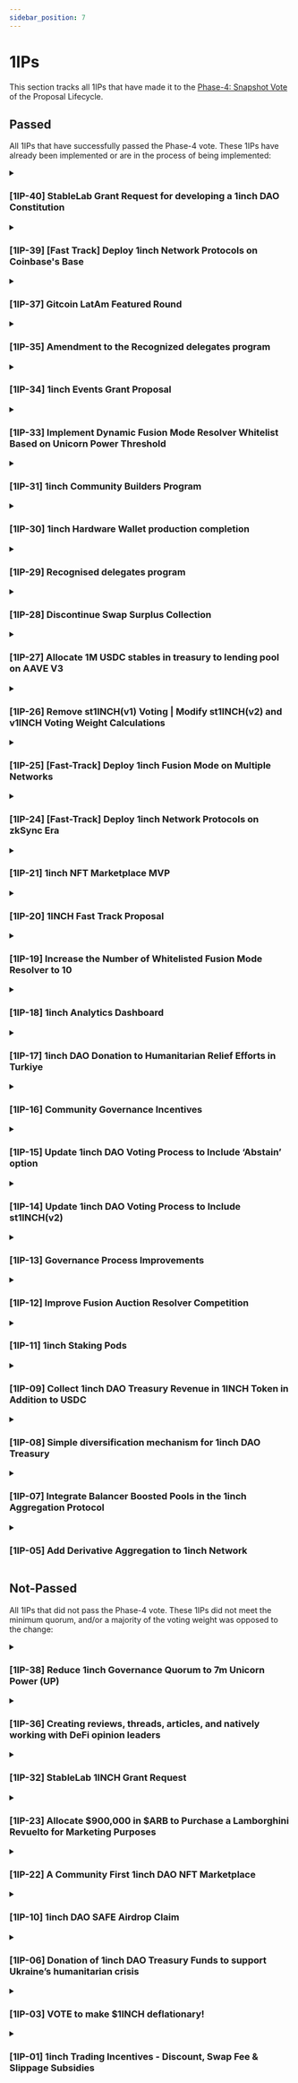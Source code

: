 ```yaml
---
sidebar_position: 7
---
```


# 1IPs

This section tracks all 1IPs that have made it to the [Phase-4: Snapshot Vote](https://docs.1inch.io/docs/governance/proposal-lifecycle#phase-4-snapshot-vote) of the Proposal Lifecycle.


## Passed

All 1IPs that have successfully passed the Phase-4 vote. These 1IPs have already been implemented or are in the process of being implemented:

<details>
<summary>

### [1IP-40] StableLab Grant Request for developing a 1inch DAO Constitution

</summary>
<div>

<u>

- **[Phase-3: Temperature Check](https://gov.1inch.io/discussion/12141-1ipxx-stablelab-grant-request-for-developing-a-1inch-dao-constitution)**

- **[Phase-4: Snapshot Vote](https://snapshot.org/#/1inch.eth/proposal/0x2443c995f28cd6ffe479aa302f90c036791d114adf40b86eca13f22854667ee9)**

</u>

</div>

<details>
<summary>

**Full Proposal Description**

</summary>

<div data-testid="proposal-page-content" class="markdown-body break-words">
<p><strong>Simple Summary</strong></p>
<p>The StableLab team requests a grant to write the first draft of the 1inch DAO Constitution to help support the DAO as it progresses towards decentralization.</p>
<p><strong>Motivation</strong></p>
<p>As active contributors to the 1inch DAO, this grant seeks to extend StableLab’s work to offer deeper insights into how 1inch DAO can improve.</p>
<p>In a previous grant (funded by the 1inch Foundation), the main deliverable was a Decentralization Report outlining the current state of 1inch Governance, its successes, its shortcomings, and the necessary next steps to improve the decentralisation and maturity of the 1inch DAO.</p>
<p><strong>Specification</strong></p>
<p>This subsequent grant builds upon this previous work and focuses on delivering a constitution for the 1inch DAO</p>
<p><strong>1inch DAO Constitution. - $26,000</strong></p>
<p>1inch DAO stands to benefit significantly from the development of a Constitution, a document that serves as the primary source of direction for how the DAO operates.</p>
<p>The constitution will lay out a well-defined scope of responsibilities to be divided between 1inch Labs and 1inch DAO. By defining responsibilities, the Constitution will be able to implement accountability mechanisms and reduce incidents of conflicts arising out of decisions made under each scope. The constitution will also detail the purpose and responsibilities of what the DAO will and will not govern.</p>
<p>As the primary policy document for the 1inch DAO, this constitution will ensure that there is consistency in how the DAO is managed. With our vast experience as DAO Contributors, we will design a constitution that addresses all aspects of the 1inch DAO, including edge cases which are often overlooked and may lead to conflicts and disputes.</p>
<p><strong>Hourly Distribution for the 1inch DAO Constitution Development</strong></p>
<p><strong>Hourly Charge</strong> - $50</p>
<p>Preliminary Research - 60 Hours</p>
<p>Organisational Design Thinking (Enabling Checks and Balances) - 65 Hours</p>
<p>Section and Subsection Drafting - 120 Hours</p>
<p>Section Review, Exploitation Analysis and Edge Case Analysis - 55 Hours</p>
<p>Community Engagement (Gathering Community Feedback) - 40 Hours</p>
<p>Assessing and Implementing Community Feedback - 20 Hours</p>
<p>Proof-Reading and Editing: 40 Hours</p>
<p><strong>Total</strong> - 400 Hours</p>
<p><strong>Note</strong> : $6,000 of this $26,000 will be paid to DAOPlomats for their role as an Editor and Feedback Provider for the purpose of this grant.</p>
<p><strong>Total Cost</strong>: $26,000 (USDC)</p>
<p>Note: Due to the research-based nature of the deliverables, payment would be made upon submission of the deliverables.</p>
<p><strong>Specification.</strong></p>
<p>If this proposal passes, $26,000 USDC will be transferred to the Operations Multi-Sig, and subsequently paid out after deliverables have been submitted for review.</p>
</div>

</details>

</details>

<details>
<summary>

### [1IP-39] [Fast Track] Deploy 1inch Network Protocols on Coinbase's Base

</summary>
<div>

<u>

- **[Phase-3: Temperature Check](https://gov.1inch.io/discussion/12729-1rc-fast-track-deploy-1inch-network-protocols-on-coinbases-base)**

- **[Phase-4: Snapshot Vote](https://snapshot.org/#/signaling.1inch.eth/proposal/0xd074e6df459f2b84ac1f932850fc2018a8cdbfbade4d06539ee35ce6cc473f76)**

</u>

</div>

<details>
<summary>

**Full Proposal Description**

</summary>

<div data-testid="proposal-page-content" class="markdown-body break-words">
<p><strong>Author</strong></p>
<p><a href="https://gov.1inch.io/profile/id/81421" target="_blank">@RoundElephant</a></p>
<p><strong>References</strong></p>
<ul>
<li><p><a href="https://base.org/" target="_blank">Base - Coinbase's Optimistic Rollup</a></p></li>
<li><p><a href="https://stack.optimism.io/#" target="_blank">​Welcome to the OP Stack</a></p></li>
</ul>
<h1>Simple Summary</h1>
<p>This proposal calls for the deployment of the 1inch Aggregation Protocol, 1inch Limit Order Protocol, and 1inch Fusion Mode on Base – Coinbase’s Optimistic Rollup.</p>
<h1>Abstract</h1>
<p>Upon approval, this proposal will endorse the deployment of the 1inch Aggregation Protocol, 1inch Limit Order Protocol, and 1inch Fusion Mode on Coinbase's Base. <a href="https://base.org/" target="_blank">Base</a> is Coinbase's Optimistic Rollup solution built on the <a href="https://stack.optimism.io/" target="_blank">OP stack</a>, facilitating faster and more cost-efficient transactions while maintaining Ethereum-level security.</p>
<h1>Motivation</h1>
<p>Integrating the 1inch Network protocols with Coinbase's Base will provide users with significantly reduced gas fees and expedited transaction confirmations. Such a deployment ensures that 1inch's array of protocols remains user-friendly while not compromising on the platform's inherent security.</p>
<h1>Specification</h1>
<p>This proposal serves as a signal from the 1inch Network DAO to 1inch Labs. If accepted, the 1inch DAO calls for 1inch Labs to initiate the deployment of the 1inch Aggregation Protocol, 1inch Limit Order Protocol, and 1inch Fusion Mode on Coinbase's Base. The responsibility of maintaining the backend and frontend components of this deployment would also rest with 1inch Labs.</p>
<p>The deployment of 1inch Network protocols on Base will require collaboration between the 1inch core contributors and core contributors of Base.</p>
<h1>Rationale</h1>
<h3>User Benefits</h3>
<ul>
<li><p><strong>Cheaper transactions:</strong> Users will experience a reduction in gas fees and transactional costs, enabling them to conduct more transactions with the same amount of funds.</p></li>
<li><p><strong>L1 security:</strong> Despite being a Layer-2 solution, users won't have to sacrifice the robustness of Ethereum's Layer-1 security, ensuring their transactions are secure and trustless.</p></li>
<li><p><strong>Direct fiat on-ramping from Coinbase in the future (presumably):</strong> Users can potentially enjoy the convenience of direct fiat to crypto conversions, eliminating the need for multiple platform jumps and thus streamlining their onboarding process into the 1inch Network.</p></li>
</ul>
<h3>1inch Network Benefits</h3>
<ul>
<li><p><strong>More volume from users:</strong> By deploying on a widely recognized platform like Base, 1inch will likely attract more users, leading to an increase in transaction volume.</p></li>
<li><p><strong>Strengthen relationship with Coinbase:</strong> Coinbase is one of the world’s leading crypto exchanges. Collaborating with Coinbase for this integration not only offers immediate benefits but also establishes a strong foundation for potential future integrations.</p></li>
</ul>
<h3>Base Benefits</h3>
<ul>
<li><strong>The most efficient aggregator, 1inch, will be deployed on their network:</strong> This solidifies Base's position as a premier Layer-2 solution by hosting one of the most effective and recognized DeFi aggregators.</li>
</ul>
<h1>Considerations</h1>
<p>Deploying 1inch Network protocols on Coinbase's Base holds no governance ramifications.</p>
<p>Given that 1inch won't have any liquidity confined to Base, this deployment is free from any associated security threats.</p>
</div>

</details>

</details>

<details>
<summary>

### [1IP-37] Gitcoin LatAm Featured Round

</summary>
<div>

<u>

- **[Phase-3: Temperature Check](https://gov.1inch.io/discussion/12321-1rc-gitcoin-latam-featured-round)**

- **[Phase-4: Snapshot Vote](https://snapshot.org/#/1inch.eth/proposal/0x120a40eab7a9ef71532a069784456f4a437a30a6a38750ee7cfd1d7af9526610)**

</u>

</div>

<details>
<summary>

**Full Proposal Description**

</summary>

<div class="sc-bhqpjJ ktJIHs">
<p><strong>Author:</strong> <a href="https://gov.1inch.io/profile/id/119682" target="_blank">carlosjmelgar</a></p>
<h2>Simple Summary</h2>
<p>This Gitcoin grants round funds public goods, but also creates an enhanced connection between Grantees and funding partners within the LatAm Featured Round by establishing an eligibility criteria that requires grantees to create educational content, host workshops and adopt 1inch products.</p>
<h2>Abstract</h2>
<p>Through collaboration and engagement, we can create a mutually beneficial ecosystem that fosters innovation, education, and adoption. Incentivizing participation through grants will encourage contributors to produce high-quality educational material, further promoting awareness and understanding of 1inch within the Latin American web3 ecosystem. This objective will contribute to the growth and adoption of 1inch while fostering a collaborative and educational environment. This grants round is based on quadratic funding to deploy the initial 50% of matching funds, a month long campaign of workshops, and irl events to measure milestones before distributing the remaining 50% as retroactive funding.</p>
<h2>Motivation</h2>
<p>This new format in grant distribution allows round sponsors to directly benefit from funding public goods by incentivizing grantees to build, promote and adopt partner platforms and products. Public Goods funding currently doesn’t offer a direct and measurable impact on funding partners. By implementing new mechanics into the Gitcoin ecosystem, we hope to create added value for funding partners. 1inch will directly benefit from funding many of LatAm’s leading web3 education and community projects, builders and teams working on regenerative solutions in their region.</p>
<h2>Specification</h2>
<p>This new format combines Quadratic Funding and Retroactive Funding to fund and rewards teams doing work to grow 1inch’s presence in the LatAm region.</p>
<p>Receiving wallet: 0x0bbb83Bb947b96d298e972e8Ee7534361B707925</p>
<p>Amount: $27,500</p>
<h2>Rationale</h2>
<p>This new format is being pursued to create added value for funding partners because we believe funding public goods is good, but creating impact for partners funding public goods is better. Public Goods funding is still in an experimental phase and we’re excited to continuously improve on distribution of grant funding and impact for our partners.</p>
<h2>Considerations</h2>
<p>The first consideration is the amount of added work this new format entails. The Gitcoin team will be working with round partners to create relationships with grantees and host community calls to make eligibility criteria clear and provide updates on grantee impact. We will also conduct sybil detection after the round to ensure the QF mechanism isn’t being exploited.</p>
<ul>
<li>
<p>Grantee onboarding and support: Communicate the eligibility requirement clearly to potential grantees during the application process. Provide guidance and resources to grantees on how to plan and execute the required activities. Offer support in terms of content creation, workshop facilitation, and adoption assistance.</p>
</li>
<li>
<p>Activity execution: Grantees, with the guidance of funding partners and round operators, will conduct the workshops, create educational materials, or adopt partner products or platforms according to the eligibility requirement. Round operators will provide hands-on assistance, guidance, and mentorship throughout the process.</p>
</li>
<li>
<p>Milestone based distribution based on Impact measurement: Establish key metrics to evaluate the impact and success of the eligibility requirement. Measure the number of workshops conducted, educational materials produced, and successful adoptions of partner products or platforms. Collect feedback from grantees, round operators, and funding partners to assess the effectiveness of the initiative.</p>
</li>
<li>
<p>Amplification from our Ambassadors</p>
</li>
</ul>
<p>TIMELINE:</p>
<ul>
<li>
<p>Active: Define the eligibility requirement, engage with funding partners</p>
</li>
<li>
<p>August 1st -15th: Grantee application and selection process</p>
</li>
<li>
<p>August 15th - 29th: GG18 Round</p>
</li>
<li>
<p>September 1st - 10th: Round review with funding partners and security team</p>
</li>
<li>
<p>Mid September: Distribute 50% of matching funds</p>
</li>
<li>
<p>October 1st: Review Grantee Milestones and distribute remaining matching funds</p>
</li>
</ul>
<p>BUDGET:</p>
<ul>
<li>
<p>$25k For Matching Pool</p>
</li>
<li>
<p>+10% base platform fee</p>
</li>
</ul>
<p>Additional fees may apply if 1inch team would like Gitcoin to absorb some of the tasks related to eligibility process and grantee management relating to milestones set.</p>
</div>

</details>

</details>

<details>
<summary>

### [1IP-35] Amendment to the Recognized delegates program

</summary>
<div>

<u>

- **[Phase-3: Temperature Check](https://gov.1inch.io/discussion/11943-1rc-amendment-to-the-recognized-delegates-program)**

- **[Phase-4: Snapshot Vote](https://snapshot.org/#/1inch.eth/proposal/0xe0f2429b620ef5c2f6fe181d78424260d2c0578a21ec8516e184988e7435aa94)**

</u>

</div>

<details>
<summary>

**Full Proposal Description**

</summary>

<div class="sc-faUjhM fwcmWf">
<div>
<div class="sc-bhqpjJ ktJIHs">
<p>Authors: <a href="http://DAOplomats.org" target="_blank">DAOplomats.org</a></p>
<h1>Simple Summary</h1>
<p>This proposal suggests amending the Recognized delegates program to make it more inclusive while maintaining quality standards</p>
<h1>Abstract</h1>
<p>This proposal suggests amending the existing framework into a three tiered system which will incentivize new delegates with lower voting weight to be recognized and earn their way to becoming a Tier 3 Recognized delegate</p>
<h1>Motivation</h1>
<p>The current version of the Recognized delegates program lacks a clear onboarding path for new delegates to earn reputation and receive delegation from delegators. Hence this proposal suggests modifying the framework to make it easier for new delegates to start contributing and earn their way up to being a tier 3 Recognized delegate.</p>
<h1>Specification</h1>
<p>Overview:</p>
<p>A recognised delegate is an elected, paid position of reputable, diligent and qualified 1inch DAO members who will work closely with the team and contribute to the growth and sustainability of the 1inchDAO.</p>
<p>Recognized delegates fall into three categories, called ‘Tiers’, based on their performance and voting weight. Irrespective of which tier a delegate belongs to, as long as a delegate fulfils the responsibilities outlined below and gets accepted via a snapshot vote, the delegate shall be considered as a ‘Recognized Delegate’</p>
<p>Responsibilities:</p>
<p>Read, understand, and provide feedback if necessary on governance forum posts.
Always vote in the best interests of the DAO and the community over their personal interests.
Actively vote on governance proposals and explain the thinking behind each vote when relevant
Understand the 1inch Network, its key metrics and the overall ecosystem.</p>
<p>Compensation:</p>
<p>This Recognised Delegates Programme aims to attract and retain entities and individuals who will actively participate in governance on behalf of 1INCH token-holders as governance specialists. Hence we suggest compensating the delegates based on minimum participation and performance.</p>
<p>Delegates will be compensated based on the tiers</p>
<p>Delegate Tier
Monthly Compensation
1
$100
2
$500
3
$4000</p>
<p>Compensation eligibility:</p>
<p>Minimum Participation: A delegate must maintain at least  ‘x’% participation rate. Participation is measured as voting in any “temperature check” or a snapshot governance vote.</p>
<p>Minimum Communication: A delegate must maintain at least  ‘y’ % communication rate. Communication is measured as providing for any “temperature check” or a snapshot governance vote, a summary, a voting position, and a justification for that position. A missed vote will still require communication to avoid a lower communication rate.</p>
<p>Minimum Delegation Threshold: To remain eligible for delegate incentives, a delegate must maintain voting weight of at least ‘z’ Unicorn Power (UP)</p>
<p>Metrics
Tier 3
Tier 2
Tier 1
Voting Participation
80%
80%
80%
Communication
80%
80%
80%
Delegation threshold
500,000
100,000
10,000</p>
<p>*above calculations will be made from the time a delegate is accepted as a recognized delegate by the DAO by following the procedure outlined below</p>
<p>Procedure:</p>
<p>In order to get accepted as a ‘Recognized delegate’ by following the process below:</p>
<p>Phase 1: Announce your candidacy by filling the Recognized Delegate Application Template [here] and posting it to the Recognized Delegates category of the forum</p>
<p>Phase 2: Contact relevant stakeholder to gather feedback and support</p>
<p>Phase 3: Open a temperature check poll to gauge consensus</p>
<p>Phase 4: Post your proposal on snapshot</p>
<h1>Rationale</h1>
<p>This amendment clarifies the procedure that delegates need to follow and allows a tiered onboarding path for potential delegates to join the program.</p>
<h1>Considerations</h1>
<p>The 1inchDAO should consider building a reputation dashboard so that anyone can track the voting history and performance of delegates.
We suggest that the program continues for a minimum of 6 months as outlined in the original proposal and for a maximum until the budget runs out
The DAO should consider hiring a Governance Operations Specialist who can keep a track on the performance of delegates, schedule payments and highlight code of conduct violations</p>
</div></div>
</div>

</details>

</details>

<details>
<summary>

### [1IP-34] 1inch Events Grant Proposal

</summary>
<div>

<u>

- **[Phase-3: Temperature Check](https://gov.1inch.io/discussion/11978-1irc-1inch-events-grant-proposal)**

- **[Phase-4: Snapshot Vote](https://snapshot.org/#/1inch.eth/proposal/0xdbbe8ecd2f01b14741f3449d8394f6004f4c7d5cec50ccdead48b7f56e3b4e75)**

</u>

</div>

<details>
<summary>

**Full Proposal Description**

</summary>

<div class="sc-bhqpjJ ktJIHs">
<p><strong>Author:</strong> <a href="https://gov.1inch.io/profile/id/114742" target="_blank">era1301</a></p>
<h1>Simple Summary</h1>
<p>The 1inch Network has been an active participant in the crypto community, having organized 25 events and 27 side events last year and 6 events in the last quarter of 2023. These events have resulted in tens of thousands of user acquisitions. This proposal is now seeking funding to participate in 8 more events during Q3 &amp; Q4 2023 as sponsors. All the events are crypto-related conferences or hackathons focused on developing new decentralized finance (DeFi) solutions and expanding the DeFi and Web3 ecosystem.
This proposal seeks funding for 1inch Network to participate in 8 events during Q3 &amp; Q4 2023 as sponsors. All the events are crypto related conferences or hackathons focused on developing new decentralized finance (DeFi) solutions and expanding the DeFi and Web3 ecosystem.
The list of events to participate in during Q3 &amp; Q4 2023:
ETHCC, July 17-20, Paris
Eth Global Paris, July 21-23, Paris
Permissionless, September 10-13, Austin
ETH Global New York, September 22-24, New York
Future Blockchain Summit Dubai, October 17-20, Dubai
Australian Crypto Convention, November 11-13, Melbourne
WebSummit, November 13-16, Lisbon
ETH Istanbul, November 17-19, Istanbul</p>
<p><strong>Total Grant Value $ 1 988 682 in USDC.</strong>
This amount includes: sponsorship packages, side events co-organization, expenses on the 1inch networking events, merchandise and all needed operational expenses as team fees and travel costs.</p>
<h1>Abstract</h1>
<p>The purpose of this grant is to allocate funds to cover event sponsorships that will enhance the visibility, reputation, and influence of 1inch Network in the global DeFi ecosystem. By sponsoring relevant events, we aim to promote the 1inch brand, increase user adoption, and attract new contributors and community members.
Events are a critical component of the blockchain ecosystem. Participation in the events helps to introduce blockchain to newcomers, provide developers with the opportunity to collaborate, learn and develop new solutions that can advance the adoption of blockchain technology.
The choice of the events was made through research and analysis to identify events that align with the objectives and values of the 1inch Network such as the event’s focus on DeFi, blockchain technology, community engagement, Fintech and overall impact.</p>
<h1>Motivation</h1>
<p>Mission of 1inch Network is to create the most valuable community in Web3. The DeFi ecosystem is rapidly evolving, and there is a need to keep the brand awareness at the certain level, not only sustain the reputation but also enhance and strengthen.</p>
<p>As a sponsor, 1inch will receive prominent brand exposure at sponsored events, including logo placement on event websites, banners, marketing materials, and social media promotion. Additionally, 1inch representatives will have the opportunity to speak at selected events, participate in panel discussions, and engage with attendees at the branded booth, further establishing 1inch as a leader in the DeFi space.</p>
<p><strong>ETHCC</strong> (Ethereum Community Conference) is one of the largest Ethereum-focused conferences in Europe. It brings together developers, researchers, entrepreneurs, and enthusiasts from around the world to discuss the latest advancements, projects, and challenges within the Ethereum ecosystem. The conference features a mix of keynote speeches, panel discussions, workshops, and networking opportunities, making it an ideal platform to engage with key players in the Ethereum community.
The purposes of sponsoring the event and having a booth there are to communicate with Ethereum community, develop relationships, make connections and new partnerships, promote 1inch products, update the community about the releases and company news and attract new users.
ETH Global events: ETH Global Paris, ETH Global New York, ETH Global Istanbul
ETH Global hackathons provide an opportunity for developers to collaborate and innovate, and to build new solutions that can address the challenges and opportunities presented by the DeFi ecosystem. ETH Global attracts members of all background from around the world to cultivate new ideas, create with breakthrough products, and sharpen skills and outcomes that compound growth within our community. The series of events consistently attracts top minds in the space, resulting in new venture backed companies, access to the best mentorship, plentiful resources, and exciting careers.
ETH Paris starts the next day after ETHCC and its the best time to gather as many developers and crypto market players as possible.
ETH Global New York is a flagship Ethereum event held in one of the world’s financial capitals. The 1inch has been developed at ETHGlobal Hackathon in New York and by sponsoring this event we aim to support and motivate developers to build innovative projects.
The goals to sponsor ETH Global events are to promote 1inch commitment to supporting DeFi solutions, connect with talented developers, entrepreneurs, and enthusiasts to explore potential collaborations and partnerships, by submitting bounties we encourage developers to learn more about 1inch products, build their projects and benefit 1inch Network.</p>
<p><strong>Permissionless</strong>
Permissionless is an annual conference held in Austin, Texas, that focuses on the intersection of decentralized technology, blockchain, and DeFi. The event brings together a diverse community of developers, investors, and enthusiasts who are shaping the future of open finance. Permissionless offers presentations, hands-on workshops, networking sessions, providing attendees with valuable insights, connections, and opportunities to contribute to the DeFi ecosystem.
The goals to sponsor the event are to strengthen the presence of 1inch in the U.S. DeFi market, to highlight commitment of 1inch Network to open finance and permissionless innovation, to engage with the DeFi community in the US and the whole world, to network with DeFi leaders, developers, and investors.</p>
<p><strong>Future Blockchain Summit Dubai</strong>
Future Blockchain Summit Dubai is the Middle East’s largest blockchain and emerging technology event. It gathers global visionaries, industry experts, government officials, and startups to explore the potential of blockchain technology across various sectors, including finance, healthcare, energy, and government services. The summit offers a mix of conferences, exhibitions, workshops, and networking opportunities, facilitating knowledge exchange, partnership building, and showcasing cutting-edge blockchain solutions.
The goals of sponsoring the event are: to expand 1inch Network’s reach in the Middle East and position 1inch as a leading player in the global DeFi landscape, establish partnerships with regional entities and explore new business opportunities to benefit 1inch Network.</p>
<p><strong>Australian Crypto Convention</strong>
The Australian Crypto Convention is a premier event that brings together the Australian crypto community, including investors, traders, developers, and enthusiasts. The convention offers engaging keynote presentations, panel discussions, workshops, and an exhibition floor featuring leading companies in the blockchain and cryptocurrency space. It provides a platform for participants to gain insights into market trends, explore investment opportunities, and network with industry leaders.
The goals for 1inch to become sponsor: enter the Australian market and establish 1inch brand among crypto enthusiasts and DeFi users, connect with the Australian crypto community, including investors, entrepreneurs, and developers. Showcase 1inch products, attract new users, provide insights into the DeFi ecosystem.</p>
<p><strong>WebSummit</strong>
WebSummit is one of the largest technology conferences in the world, attracting thousands of attendees, including startups, investors, thought leaders, and industry professionals from diverse sectors. While not solely focused on blockchain or DeFi, WebSummit provides an excellent opportunity to showcase the potential of decentralized finance to a broader audience. The event features multiple stages, workshops, exhibitions, and networking sessions, making it an ideal platform for creating awareness and forging partnerships.</p>
<p>The goals of sponsorship: gain exposure beyond the blockchain industry and attract mainstream attention to decentralized finance, showcase 1inch technology and value 1inch products to a diverse audience of entrepreneurs, investors, and tech enthusiasts, capitalize on the international reach of WebSummit to expand the user base and raise awareness of DeFi, educate attendees about blockchain and DeFi with the general goal to get more crypto loyal users and expand blockchain community.</p>
<h1>Specification</h1>
<p><strong>In the Q3 &amp; Q4 2023 we’re suggesting to sponsor 8 events:</strong>
ETHCC, July 17-20, Paris
Eth Global Paris, July 21-23, Paris
Permissionless, September 10-13, Austin
ETH Global New York, September 22-24, New York
Future Blockchain Summit Dubai, October 17-20, Dubai
Australian Crypto Convention, November 11-13, Melbourne
WebSummit, November 13-16, Lisbon
ETH Istanbul, November 17-19, Istanbul</p>
<p><strong>The budgets of events participation include:</strong>
Sponsorship package
Booth construction
Bounties
Networking events
Co-organisation of side events
Merchandise
Operational expenses as team fees and travel costs
Photo and video production services</p>
<p><strong>Specification of the expenses:</strong></p>
<p><strong>ETHCC</strong>
Sponsorship package:
Booth for the four (4) days of the Event
15 tickets for the Event (4 days passes)
Brand exposure on some prints and digital supports online &amp; onsite
Logo on our livestream
Logo on swagbag
Media presence</p>
<p><strong>Eth Global Paris / ETH Global New York / ETH Global Istanbul</strong>
Sponsorship package:
Access to the Event for up to ten 10 attendees (in-person) and an unlimited number of attendees to the private event Discord community (in-person and virtual).
A dedicated Discord channel for the Partner in the private event community. Discord channels are opened to the hackathon community the week of the Event.
Ability to connect with attendees who submit to your Event Prize.
A dedicated Partner Table at the Event.
The ability to connect with relevant projects who wish to hear from the grants
program.
Ability to host an unlimited number of prizes, including a “Pool Prize” with an Event cumulative value of up to $20,000.00 USD. The value of this prize is not included in the “Partnership Fee” and is separately defined as “Prizes”.
Prizes made available on the Event prizes page.
A facilitated 30-minute workshop made available to hackers on the ETHGlobal
YouTube channel, ETHGlobal website, and on the Event prizes page.
An extra large logo placed on the event website with a link of your choice.
Thanked during the opening and closing ceremonies of the Event.
Ability to add one 1 item to the in-person event swag bags.
A one 1 hour hackathon planning session with the ETHGlobal Partnerships team
by request per Event.
A two 2 minute keynote at the Event opening ceremonies.</p>
<p><strong>Permissionless</strong>
Sponsorship package:
30x30 raw floor space
Main Stage Track Sponsor
Includes custom chair covers (all 3 days)
Day 1 seat drop (sponsor to provide merchandise)
Blockworks to place items on all seats at the Main Stage prior to the opening sessions
Dedicated signage (all 3 days)
Onsite Video Interview
6 Customer Tickets
16 Team Tickets
Social Media Promotion</p>
<p><strong>Future Blockchain Summit</strong>
Sponsorship package:
Keynote speaking opportunity (10 mins)
Panel Session
Workshop session (1.5hours)
Speaking slot (15min)
Special Advisor on topics/themes for conference programing
Exhibition stand - space only 100 sqm stand
Locked in logo (on all marketing &amp; communication)
Website – logo on homepage
Logo on promotional emails
Profile on website
Logo on adverts
Logo on brochure
Interview quote in PR
Mention across all our social media channels
Press Release mentions
Speaker promotion across co-hosted website
Invite guest wish list
Main stage digital branding
Blockstage branding
Online delegate guide
Logo on relevant signage
All Access Pass x 20
Facilitate meetings
Dedicated introduction to media
Invitation to Speakers Dinner
Exhibition Access Pass x 50
Australian Crypto Convention
Sponsorship package:
Prominent Branding in event campaigns
Prominent Speaker Profile/ Session Branding
Stand Size 36m2
25 min solo session or 45 min panellist position + data from session attendees (approx. 300 seat capacity)
15x Two Day Convention Passes 4x Two Day Whale Passes
Hanging banner in the hallway of the event entrance
Exclusive branding on hanging banners/signage around the event
WebSummit
Sponsorship package:
9m x 9m Space Web Summit
Seat covers Crypto Web Summit - seat cover branding at Crypto stage for 2 days of the Event
Logo included on the Event website and in the Event apps until one month after the conclusion of the Event
Logo on one attendee newsletter
Logo on the Registration Banner at the Event
Participation in ‘Attendee Perks’
Participation on the Event ‘Jobs’ Board’
20% discount code off additional tickets
45 tickets to the Event
4 Executive Tickets
2 Chairperson Tickets.
Total Grant Value $ 1 988 682 in USDC.
Receiver of the funds: 1inch Event Team via 1inch Labs
Receiving address for funds distribution:
eth:0xda38862974B83DAF69CB18A9aEA898e3847b3b38
The distribution of funds will start immediately after receiving to cover the sponsorship packages, book the venues for side events and initiate organizational processes.
The participation reports to the DAO will include photo and video materials and metrics data as media mentions, raise of 1inch Network user base and number of BD leads (potential partners and collaborations).</p>
<h1>Rationale</h1>
<p>All the listed events are meant to support the growth and development of the blockchain ecosystem, establish and strengthen 1inch brand in crypto space. We believe that participation in the chosen events is a critical component of achieving this goal. By providing a grant to support the organization and execution of a series of conference sponsorships we are supporting the growth of 1inch Network and development of the whole DeFi ecosystem.
By sponsoring all listed events 1inch Network can achieve the following objectives:
Enhancing Visibility
Event sponsorships provide an excellent opportunity to showcase 1inch products to a highly targeted and influential audience. By participating as a sponsor, 1inch can increase its brand recognition and attract media attention.
Building Trust and Credibility. Sponsoring industry events allows 1inch to align itself with established organizations and industry leaders. By actively participating in speaking opportunities as keynotes, panel discussions, workshops, and networking sessions, 1inch representatives can establish themselves as knowledgeable experts, further reinforcing trust among potential users and partners.
Expanding User Adoption
Event sponsorships provide an opportunity to directly engage with potential users, partners and developers in the DeFi space. By showcasing the unique features and advantages of the products 1inch can attract a wider user base and onboard new users into the ecosystem. These events serve as a platform to educate attendees about the benefits of decentralized finance and demonstrate how 1inch solutions can empower them to navigate the DeFi landscape efficiently.
Forging Strategic Partnerships
Sponsoring industry events enables 1inch to connect and collaborate with other leading projects and DeFi protocols. This presents opportunities for strategic partnerships, integrations, and cross-platform synergies that can drive mutual growth and innovation.
Market Expansion
Sponsoring events in different geographic locations allows 1inch to penetrate new markets and gain exposure to diverse user bases. Each of these events represents an entry point into regional DeFi communities, enabling 1inch Network to establish a local presence, understand market dynamics, and tailor its offerings to meet specific regional demands.
Sponsoring events aligned with the goals and values of 1inch Network presents a strategic opportunity to amplify brand visibility, foster user adoption, forge partnerships, and expand into new markets. By allocating funds towards event sponsorships, 1inch can position itself as a frontrunner in the DeFi industry, driving innovation and providing users with access to optimal decentralized exchange solutions.</p>
<h1>Considerations</h1>
<p>Event Management
The 1inch Events team will manage all the processes related to the orgazitation of the events. The 1inch contributors possess deep expertise in event management, having a high record of successfully executed events around the Globe. The contributors will also be accountable for adhering to the allocated budget, coordinating all the processes, involve other teams for related questions. The Event team will provide reports after each event to keep the track on the execution.
Alignment with 1inch Network’s goals and values
The chosen events align with the objectives and values of the 1inch Network. These events focus on DeFi and blockchain technology, community engagement, Fintech and overall impact. By sponsoring these events, 1inch Network can enhance its visibility, reputation, and influence in the global DeFi ecosystem.
Opportunities for brand exposure
As a sponsor, 1inch will receive prominent brand exposure at sponsored events through logo placement on event websites, banners, marketing materials and social media promotion. Additionally, 1inch representatives will have the opportunity to speak at selected events, participate in panel discussions and engage with attendees at the branded booth - further establishing 1inch as a leader in the DeFi space. Distribution of high quality merchandise also impacts brand awareness and gives extra mentions in social media.
KPI’s
The suggested metrics for event success measurement are: number of attendees of the event itself, track of 1inch Network user base, engagement and number of media mentions, count and description of the leads (potential partners and collaborations), number of side events and speaking activities during the event,
Potential for user adoption and strategic partnerships
Event sponsorships provide an opportunity to directly engage with potential users, partners and developers in the DeFi space. By showcasing the unique features and advantages of its products, 1inch can attract a wider user base and onboard new users into the ecosystem. These events also serve as a platform to connect and collaborate with other leading projects and DeFi protocols, presenting opportunities for strategic partnerships, integrations, and cross-platform synergies that can drive mutual growth and innovation.
Market expansion
Expanding geography of the events 1inch gets an opportunity to enter new markets and gain exposure to diverse user bases. Each of these events represents an entry point into regional DeFi communities, enabling 1inch Network to establish a local presence.
.
Cost-effectiveness
The total grant value of $ 1 988 682 in USDC includes sponsorship packages, co-organization of side events, expenses for 1inch networking events, merchandise, and all necessary operational expenses such as team fees and travel costs. This represents a cost-effective investment in enhancing the visibility, reputation, and influence of 1inch Network in the global DeFi ecosystem.
Overall, this proposal presents a strategic opportunity for 1inch Network to amplify its brand visibility, foster user adoption, forge partnerships and expand into new markets through event sponsorships. By allocating funds towards this initiative, 1inch positions itself as a frontrunner in the DeFi industry driving innovation providing users with access to optimal decentralized exchange solutions.</p>
</div>

</details>
</details>

<details>
<summary>

### [1IP-33] Implement Dynamic Fusion Mode Resolver Whitelist Based on Unicorn Power Threshold

</summary>
<div>

<u>

- **[Phase-3: Temperature Check](https://gov.1inch.io/discussion/12048-1rc-implement-dynamic-fusion-mode-resolver-whitelist-based-on-unicorn-power-threshold)**

- **[Phase-4: Snapshot Vote](https://snapshot.org/#/1inch.eth/proposal/0x99a7314a9344be93995abec23ecc7a42f885f864b7ef74efc3a2ac9f19d392d7)**

</u>

</div>

<details>
<summary>

**Full Proposal Description**

</summary>

<div class="sc-bhqpjJ ktJIHs">
<p><strong>References</strong></p>
<p><a href="https://snapshot.org/#/1inch.eth/proposal/0x4b16ca79084d3e25768c8d419943624c0dec6865be359855687c532342e87b86" target="_blank">[1IP-19] Increase the Number of Whitelisted Fusion Mode Resolver to 10</a></p>
<h2>Simple Summary</h2>
<p>This proposal seeks to introduce a dynamic Fusion mode resolver whitelist in the 1inch Network. This whitelist would be determined by whether a resolver has received delegations of 10% or more of the total Unicorn Power in the network.</p>
<h2>Abstract</h2>
<p>If passed, this proposal will transition the resolver whitelist for 1inch Fusion mode from a static to a dynamic system. To qualify for the whitelist, a resolver must have received delegations equating to 10% or more of the total Unicorn Power in the network. The maximum limit of resolvers on the whitelist will remain ten (10).</p>
<h2>Motivation</h2>
<p>The previous move to increase the number of resolvers to ten was intended to foster competition and provide users with better rates. However, this has led to the current scenario where the number of high-quality resolvers is fewer than the spots on the whitelist.</p>
<p>Transitioning to a dynamic whitelist based on Unicorn Power delegations encourages greater competition among resolvers as they will need to gather enough delegated UP to hit the 10% threshold.</p>
<h2>Specification</h2>
<p>This proposal serves as a signal from the 1inch Network DAO to 1inch Labs. If the proposal is passed, the 1inch Network DAO calls for 1inch Labs to implement a dynamic whitelist for Fusion mode resolvers, based on a Unicorn Power delegation threshold. Resolvers will need at least 10% of the total network UP in order to be whitelisted.</p>
<h2>Rationale</h2>
<p><strong>User benefits:</strong> This proposal aims to revive the competition among resolvers, ensuring that only the most efficient and committed resolvers participate in the Fusion mode, thereby enhancing service quality. Fewer resolvers reduces gas costs for settlement – improving rates for the user.</p>
<p><strong>Resolver benefits:</strong> Limiting the number of resolvers to only the most effective ones will concentrate the rewards among fewer participants, incentivizing more Unicorn Power delegation.</p>
<h2>Considerations</h2>
<p>1inch Fusion mode has already been audited and deployed. This proposal is anticipated to have no negative security implications as it merely seeks to adjust the number of participants in the first four minutes of the Dutch auction.</p>
</div>

</details>

</details>

<details>
<summary>

### [1IP-31] 1inch Community Builders Program

</summary>
<div>

<u>

- **[Phase-3: Temperature Check](https://gov.1inch.io/discussion/11458-1rc-1inch-community-builders-program)**

- **[Phase-4: Snapshot Vote](https://snapshot.org/#/1inch.eth/proposal/0xbd6f7f56b95d9452e8b916c4cc8da23c4f1349666998c217573d7fd463833a83)**

</u>

</div>

<details>
<summary>

**Full Proposal Description**

</summary>

<div class="sc-fPrdXf cnwRUi">
<span class="sc-edKZPI lpiYsq">By&nbsp;<a class="sc-cXPBUD ineMVR" href="/voter/0x5762F3074605df17AebE3f5BC8FC7f8702aca752">daoplomats.eth</a></span>
<div class="sc-faUjhM fwcmWf">
<div>
<div class="sc-bhqpjJ ktJIHs">
<p>This proposal outlines the launch of 1inch’s first community program aimed at gathering 1inch supporters, users, and creative individuals to support and expand the brand’s reach in order to make Web3 and DeFi more accessible to the masses. The proposed program requests $100,000 USDC for a three-month trial period, with specific key performance indicators (KPIs) to measure the program’s success.</p>
<h2>KPIs</h2>
<p>The following KPIs will be tracked during the trial program:</p>
<ul>
<li>Number of events</li>
<li>Attendance at events</li>
<li>Amount spent by participants</li>
<li>Number of 1inch app downloads</li>
<li>Partnerships established (social media, in-person, event, AMA)</li>
<li>Growth of online community (measured through unique Discord invite link)</li>
<li>Views on content produced</li>
<li>Engagement metrics (likes, comments, shares) on content</li>
<li>Number of messages sent</li>
<li>Number of participants in online activities</li>
<li>Reactions to special announcements/messages</li>
<li>Blog post views</li>
<li>Engagement metrics (likes, comments, shares) on blog posts</li>
<li>Growth of online community (measured through unique Discord invite link)</li>
</ul>
<h2>Abstract</h2>
<p>This proposal introduces the Community Builders Program for 1inch, which aims to provide a framework for 1inch supporters to contribute their skills and establish local hubs that build and grow the 1inch community. The program aims to achieve the following outcomes:</p>
<ol>
<li>Increase brand awareness and understanding of the 1inch ecosystem and DeFi.</li>
<li>Generate localized, educational content to facilitate product onboarding and understanding.</li>
<li>Showcase talent, diversity, and creative efforts that align with 1inch’s vision and mission.</li>
<li>Establish in-person communities through local events.</li>
<li>Provide opportunities for engagement, connection, and networking with Web3 enthusiasts.</li>
<li>Drive growth in the number of active users engaging with 1inch products.</li>
</ol>
<h2>Tracks</h2>
<p>The program consists of the following tracks:</p>
<ol>
<li>Translation Track: Focuses on translating written content about 1inch to distribute information about the project.</li>
<li>Creative Track: Involves producing visual content such as videos, tutorials, infographics, and social media posts.</li>
<li>Community Management Track: Involves answering user questions, managing community channels, generating quality online conversations, and hosting activities for local communities, platforms, and groups.</li>
<li>Events Track: Organizes and hosts local events that are educational and informative, ultimately increasing exposure for 1inch and DeFi.</li>
</ol>
<h2>Builder Roles</h2>
<p>Builders can choose one or more roles based on their interests and skills. The following roles are available:</p>
<ol>
<li>Scribes: Create or translate written content for the 1inch blog.</li>
<li>Artisans: Produce visual content including videos, tutorials, infographics, and social media content.</li>
<li>Concierges: Manage and moderate community channels, initiate organic discussions, and answer questions.</li>
<li>Activators: Plan and host events, build partnerships, assist with business development, onboard users, network, and conduct marketing activities.</li>
</ol>
<h2>Special Projects</h2>
<p>Content creators in the Artisan category can submit single project proposals through the Builders program to gain consensus and support from the community.</p>
<h2>Builder Incentives</h2>
<p>The Community Builders Program offers the following incentives to participants:</p>
<ul>
<li>Greater control and freedom over contribution methods.</li>
<li>Opportunities to expand Web3 experience and skill set.</li>
<li>Limited edition swag designed exclusively for builders.</li>
<li>Team building, mentorship, and gatherings at events (online and offline).</li>
</ul>
<p>Additional incentives include:</p>
<ul>
<li>Access to funding for events and programs through proposals.</li>
<li>Bonus rewards for quality and well-received outputs, as well as yearly token bonuses.</li>
<li>Connection with the 1inch team, sneak peeks of pre-released features and launches.</li>
<li>Mentorship and</li>
</ul>
<p>training on DeFi, 1inch products, marketing, social media, and project management.</p>
<ul>
<li>Opportunities for growth in DeFi knowledge from 1inch executives and potential job opportunities with the team.</li>
<li>Shoutouts for outstanding contributions.</li>
</ul>
<h2>Program Branding &amp; Promotion</h2>
<p>The Community Builders Program will have its own brand and will be promoted to attract talented and passionate Web3 participants. Design and marketing efforts will be employed to create a unique brand identity for the program. PR and marketing activities will also support the program’s launch and promotion at events.</p>
<h2>Program Costs</h2>
<p>The proposed budget for the first three months of the program is $100,000. In case additional funds are required, a detailed request stating the need and budget breakdown should be presented to and approved by the delegates.</p>
<p>In terms of incentives per track, the following ranges are proposed:</p>
<ul>
<li>Community Management: $50-$400 1INCH tokens per month based on the depth of conversations, level of moderation, and metrics of online engagement activities hosted by the community manager.</li>
<li>Content:</li>
<ul>
<li>$2-$10 1INCH tokens for Twitter content creation, depending on quality and engagement.</li>
<li>$5-$20 1INCH tokens for articles and blog posts, based on the value added, difficulty, views, and length.</li>
<li>$5-$300 1INCH tokens for creative content, depending on quality, resources required, and engagement.</li>
<li>$5-$15 1INCH tokens per translation piece, varying in length and difficulty.</li>
</ul>
<li>Events:</li>
<ul>
<li>$20-$50 1INCH tokens for local meetups, depending on coordination, attendance, and growth of local online communities.</li>
<li>$75-$200 1INCH tokens for planning and organizing large-scale events with 100+ attendees, including preparations like banners, food and beverage, and merchandise.</li>
</ul>
</ul>
<h2>Considerations</h2>
<p>Funds will be stored and released from a multi-sig Safe wallet, with a 3/4 ratio for owners and signers of transactions. The members will consist of 1inch contributors and recognized delegates. 1INCH token rewards (ERC20) will be distributed to community builders at the end of each month in batch transactions.</p>
<p>Safe Wallet address 3/4: 0x54127B8Ea689edbA5267799134B8b5c972969F07</p>
<h2>Next Steps</h2>
<p>The following steps will be taken to implement the Community Builders Program:</p>
<ul>
<li>Work on the builder onboarding flow with Guild.xyz, GitHub, and Google Forms.</li>
<li>Define specific XP quests for each membership tier.</li>
<li>Prepare program launch marketing materials.</li>
<li>Design and produce program-specific swag if the proposal passes.</li>
<li>Finalize the community builder program NDA with the legal team.</li>
</ul>
<p>For the full version of the proposal, please refer to the forum linked below.</p>
</div>
</div>
</div>
<a class="sc-cezyBN gYFWIi">Show Less...</a>
</div>

</details>

</details>

<details>
    <summary>
        <h3>[1IP-30] 1inch Hardware Wallet production completion</h3>
    </summary>
    <div>
        <u>
            <ul>
                <li><strong><a href="https://gov.1inch.io/discussion/11497-1inch-hardware-wallet-production-completion">Temperature Check</a></strong></li>
                <li><strong><a href="https://snapshot.org/#/1inch.eth/proposal/0x4195b95089726f57caab2727aa16075794d9f817007ffac6ba40cabadaadc956">Snapshot Vote</a></strong></li>
            </ul>
        </u>
    </div>
    <details>
        <summary>
            <strong>Full Proposal Description</strong>
        </summary>
        <div class="sc-ivmvlL hCiYTB">
            <div class="sc-jWquRx kABXJY">
                <div>
                    <div class="sc-jclSIp hmA-DnJ">
                        <p><strong>Author: Alexey Devyatkin</strong></p>
                        <h2>Summary</h2>
                        <p>This proposal is dedicated to the completion of the 1inch Hardware Wallet product development, which includes both software and hardware deliverables. The proposal has been coordinated with 1inch core team and is seeking funding of $2M to complete the product trade version (PTV) of the 1inch hardware wallet. With this funding, we will be able to finalize the product development, set up the manufacturing process, and pass technical and security audits for a successful launch. Our goal is to provide the DeFi community with a cutting-edge solution for handling their crypto assets in a secure, convenient and open-source way, as well as benefit the 1inch ecosystem.</p>
                        <h2>Abstract</h2>
                        <p>We are building the 1inch hardware wallet as a fully open-source project to enhance 1inch ecosystem and empower the DeFi community with a cutting-edge solution for handling their crypto assets in a simple, convenient and secure way.</p>
                        <p>Launched under the 1inch grant program (which you can read about here) the project is currently moving into the product finalisation stage. The waitlist for the product is currently hosted through 1inch subdomain - hw.1inch.io.</p>
                        <p>We have been working closely with the 1inch core team and have already coordinated the next steps for the project's development as well as the following proposal.</p>
                        <p>As we move forward, we are seeking funds to complete the product trade version (PTV), set up the manufacturing process and undergo technical and security audits to ensure safety and a smooth sales launch.</p>
                        <h2>Motivation</h2>
                        <ul>
                            <li>Launch the first hardware wallet designed specifically for the DeFi community. The wallet will feature transparent signing, data decoding, open-sourced hardware & firmware, seamless navigation, HD-wallet support, and a multi-seed wallet.</li>
                            <li>Expand the capabilities of the 1inch Mobile Wallet and provide seamless integration with the hardware wallet. The 1inch Mobile App will serve as a primary dApp for the hardware wallet, allowing users to easily access a range of DeFi protocols from a single interface.</li>
                            <li>Make it easy for users to backup and recover the funds. Along with 1inch hardware wallet, weare developing simple backup and recovery solutions, which allow users to export the seed phrase to an external drive.</li>
                        </ul>
                        <h2>Specification</h2>
                        <p>The 1inch hardware wallet will be integrated into the 1inch, expanding the 1inch Mobile Wallet ecosystem. It will provide the safest option for storing and managing private keys in a simple, easy, and offline way. Moreover, by launching the hardware wallet under the 1inch branding, we aim to increase brand awareness and establish an additional touchpoint with the DeFi community.</p>
                        <p><strong>1inch Hardware Wallet key features:</strong></p>
                        <ul>
                            <li>Focus on open-source security (users can verify and reprogram the firmware, authenticity check and more)</li>
                            <li>Enhanced integration with 1inch dApp</li>
                            <li>Multi-seed option, which enables users to create and control several sets of wallets with different seed phrases (HD wallet algorithm)</li>
                            <li>Fully air-gapped device with QR code or NFC connection options</li>
                            <li>Sleek and elegant form factor (lightweight, credit card size)</li>
                            <li>Transparent transaction signing conducted with full transaction parsing and call data analysis (includes data decoding)</li>
                            <li>Convenient UX/UI and essential functions (wireless, long-lasting battery, etc.)</li>
                        </ul>
                        <h2>Roadmap</h2>
                        <p>In 2022, the Hardware Wallet team received a grant of $175k from the 1inch Foundation to develop an MVP (Minimal Valuable Product) of the hardware wallet. The funds were allocated as follows: 15% for supplies and components required for product design, 72 % for team and contractor costs, and 13% for operational expenses. As a result, the team created a working demo board with core functions, including wallet connection and transactions signing, and documented constructed product design.</p>
                        <p>As of now, we have successfully moved from MVP to EVT1 stage and completed a working engineer prototype. The team is conducting the alpha test and working on device integration into the 1inch Mobile Wallet app.</p>
                        <p><a href="https://www.youtube.com/watch?v=kRwbWE6GfgY">EVT1 Live Demo</a></p>
                        <p>The second and third quarters of 2023 are dedicated to product refinement to the PVT (Product Validation Test, Trade Version), product acceptance, QA and manufacturing, building integrations and partnerships, international laboratory tests & certifications, and setting up sales channels.</p>
                        <h2>Costs</h2>
                        <p>Breakdown of the costs by groups for the project duration (6 months):</p>
                        <ul>
                            <li>Manufacturing and procurement costs (from beta to the first batch with limited edition) - $600k</li>
                            <li>Backups & recovery solutions - $75k</li>
                            <li>Development costs, inc. salaries, product management, contractors - $490k</li>
                            <li>Technical performance tests verification and certifications from labs - $110k</li>
                            <li>Security testing and evaluation - $85k</li>
                            <li>Trade licenses, regional policies and legal establishment- $120k</li>
                            <li>Patent registration - $40k</li>
                            <li>Operational costs and corp services - $100k</li>
                            <li>Sales and supply channels configuration- $250k</li>
                            <li>Design, onboarding, community price promos - $95k</li>
                            <li>Partnerships, integrations, business development - $35k</li>
                        </ul>
                        <p>Total: $2M</p>
                        <h2>Payment structure</h2>
                        <p>We suggest an upfront payment of $2 million to ensure swift progress and timely delivery. This significant initial investment is pivotal for the successful execution of this hardware project. As we have to secure contracts with component providers right from the outset, the upfront capital will be instrumental in negotiating the best prices. We can take advantage of economies of scale and secure cost-effective deals by purchasing higher-quality components.</p>
                        <p>As a start-up company, flexibility is crucial in our operations. Situations may evolve, and adjustments may be required along the way. However, we are fully committed to transparency and accountability in using the funds.</p>
                        <p>We will provide the DAO with comprehensive documentation upon request at any point during our journey. This documentation will detail how funds are utilised, ensuring that every dollar is spent towards delivering a top-quality product for the benefit of 1inch DAO and 1inch ecosystem.</p>
                        <p>We will also update the 1inch DAO on our progress through forum posts, Github and our Telegram channel. In this way, every step we take will be visible, maintaining an open line of communication and transparency throughout the project's development.</p>
                        <p>Receiving address: 0xaBDd020b11eDf6838135270FECaefA7DaF08D2D7</p>
                        <h2>Rationale</h2>
                        <p>Our primary motivation for the 1inch hardware wallet development and sales launch is to provide the DeFi community with a secure, user-friendly, and convenient solution to manage their digital assets. An offline, air-gapped solution for private key storage that is built with users and for users, eliminating the risks of online attacks and hacking attempts.</p>
                        <h2>Considerations</h2>
                        <h3>Team</h3>
                        <p>To date, the 1inch Hardware Wallet core team includes:</p>
                        <ul>
                            <li>Founder (12+ years experience in hardware engineering, development, electronic manufacturing. 4 hardware startups)</li>
                            <li>Project Manager (10+ years in software PM, 2+ years in hardware PM)</li>
                            <li>Application Team Lead (17+ years in app & software development, main - C++)</li>
                            <li>2 Senior C++ programmers (8+ years xp)</li>
                            <li>Embedded Team Lead (specialization - Embedded security , SK Hynix)</li>
                            <li>2 Embedded developers (7+ years xp)</li>
                            <li>Mechanical designer (From Huawei Inc)</li>
                            <li>PCB & Circuit designer</li>
                            <li>Production and Procurement Lead (supplies purchasing company owner, 10+ years in BA)</li>
                            <li>Marketing Manager (5+ in an omnichannel marketing)</li>
                            <li>HR manager</li>
                            <li>Legal</li>
                            <li>4 part-time contributors: community, design, vendors, analytics</li>
                        </ul>
                        <p>Team expansion is planned in the following directions: sales.</p>
                        <h3>Commitments</h3>
                        <p>We are dedicated to the development of 1inch Hardware Wallet project successful implementation and delivery of the 1inch Hardware Wallet (HW) project, in close collaboration with the 1inch core team and 1inch DAO, and with its strategic interests at the core of our operations. We are resolute in providing an unrivaled product that will significantly enrich the 1inch ecosystem and offer immeasurable benefits to the 1inch community.</p>
                        <p>Recognizing the importance of clear communication and unequivocal commitment, we have outlined the key focus areas to assure 1inch DAO of our dedication to the project's success and bringing benefits to 1inch ecosystem and 1inch DAO as a result.</p>
                        <ul>
                            <li><strong>Commitment to Project Completion:</strong> Hardware Team has pledged to complete the 1inch Hardware Wallet project, promising to utilize the grant prudently to ensure the product reaches the highest level of quality. This commitment extends from the software and hardware development phases through to the setup of manufacturing processes and the essential technical and security audits.</li>
                            <li><strong>Product support:</strong> Furthermore, we commit to future support for the product, continually refining, improving, and updating the hardware wallet to ensure its longevity and relevance in a rapidly evolving market.</li>
                            <li><strong>Benefit 1inch Ecosystem and 1inch DAO:</strong> The 1inch Hardware Wallet, beyond being an innovative product, will enhance the 1inch ecosystem. The success of the 1inch Hardware Wallet is inherently tied to the prosperity of the 1inch ecosystem, with each entity bolstering the success of the other. Integrating the hardware wallet with the 1inch mobile app offers an unparalleled value proposition. It combines a hardware wallet's security with a mobile app's convenience, providing users with a holistic, secure, and streamlined DeFi-friendly crypto management solution.</li>
                        </ul>
                    </div>
                </div>
            </div>
        </div>
    </details>
</details>

<details>
<summary>

### [1IP-29] Recognised delegates program

</summary>
<div>

<u>

- **[Phase-3: Temperature Check](https://gov.1inch.io/discussion/11322-1ip-29-recognized-delegates-program)**

- **[Phase-4: Snapshot Vote](https://snapshot.org/#/1inch.eth/proposal/0xedcd83f26e5f6f3e7973030302ba3fbab16c845491d2ad289991493ac4c9bfd6)**

</u>

</div>

<details>
<summary>

**Full Proposal Description**

</summary>

<div class="sc-ivmvlL hCiYTB"><div class="sc-jWquRx kABXJY">
<div><div class="sc-jclSIp hmA-DnJ">
<p><strong>Author: @DAOplomats.eth</strong></p>
<h2>Simple-summary</h2>
<p>This proposal suggests creating a 6-month trial of a funded Recognised Delegates Programme for 1inchDAO.</p>
<h2>Abstract</h2>
<p>The goal of the Recognised Delegates Programme is to reduce the collective cost of governance and increase the effectiveness and efficiency of the governance process in 1inchDAO. To attract, select and retain the best talent, we suggest vetting each Recognised Delegate (group/individual) based on past performance in 1inchDAO and other DAOs and a compensation structure.</p>
<h2>Motivation</h2>
<p>Crypto is speed-running in the history of human coordination. As DAOs evolve from their early idealistic vision to becoming more internet-native organisations, so too must the coordination mechanisms evolve. We have seen that specialisation plays a crucial role in traditional organisations. Specialisation allows organisations to maximise efficiency and effectiveness and thus increase productivity overall. All specialised positions, from Gardners to rocket scientists, do their best work when they are adequately compensated for their time and efforts. We believe that this Recognized delegates program will assist the DAO in reducing its collective cost of governance while improving efficiency and direction.</p>
<h2>Specification</h2>
<p><strong>What is a Recognized delegate?</strong></p>
<p>A recognised delegate is an elected, paid position of reputable, diligent and qualified 1inch DAO members who will work closely with the team and contribute to the growth and sustainability of the 1inchDAO</p>
<p><strong>Eligibility:</strong></p>
<p>Have a minimum 500,000 in voting weight and a maximum of 250,000 in self delegation</p>
<p>Contribute to forum conversations for 3 months</p>
<p>Post a public link with an audio recording where the delegates communicate their vision and values.</p>
<p>Get accepted as Recognized delegates by following the process below:</p>
<p><strong>Framework for Delegates to become recognized delegates</strong></p>
<p>At the beginning of the engagement, each delegate posts their goals and plans for the 6 month engagement with the DAO with clear KPIs.If the proposal is approved, then the DAO will accept the delegates as recognized delegates and hold them accountable to the listed KPIs</p>
<p>The delegate has to communicate their work at the end of the engagement with a report posted on the forum.</p>
<p><strong>Responsibilities:</strong></p>
<p>Read, understand, and provide feedback on governance forum posts if necessary.</p>
<p>Always vote in the best interests of the DAO and the community over their personal interests.</p>
<p>Actively vote on governance proposals and explain the thinking behind each vote when relevant.</p>
<p>Understand the 1inch Network, its key metrics and the overall ecosystem.</p>
<p><strong>Compensation:</strong></p>
<p>This Recognised Delegates Programme trial program aims to attract and retain entities and individuals who will actively participate in governance on behalf of 1inch token-holders as governance specialists. Hence we suggest compensating the delegates based on minimum participation and performance.</p>
<p><strong>Fixed Compensation:</strong></p>
<p>All recognised delegates meeting the minimum eligibility criteria will receive $4000 in USDC each month.</p>
<p><strong>Fixed comp eligibility:</strong></p>
<p>Minimum Participation: A delegate must maintain at least an 80% participation rate. Participation is measured as voting in any “temperature check” or on-chain governance vote.</p>
<p>Minimum Communication: A delegate must maintain an 80% communication rate. Communication is measured as providing for any “temperature check” or on-chain governance vote a summary, voting position, and justification for that position. A missed vote will still require communication to avoid a lower communication rate.</p>
<p>Minimum Delegation Threshold: To remain eligible for delegate incentives, a delegate must maintain the voting weight of at least 500K 1inch tokens.</p>
<h2>Rationale</h2>
<p>Delegation and compensation mechanisms vary across the DAO ecosystem. Some DAOs such as Maker, OP, and Hop compensate delegates as a % of their voting power, participation, and minimums. We believe that this motivates delegates to accumulate more voting power instead of focusing on positive governance practices in the DAO. Hence we suggest a minimum delegation and participation threshold to qualify for governance rewards.</p>
<p>Based on delegation examples in traditional organisations, we believe that this methodology offers the best results for the DAO in the short to mid-term, given its current maturity and contributor engagement. We acknowledge that crypto is a fast-evolving space, and the ecosystem may arrive at better governance mechanisms than delegation in the future.</p>
<h2>Considerations</h2>
<p>The 1inchDAO should consider building a reputation dashboard so that anyone can track delegates' voting history and performance. A platform such as tally.xyz can also make it easy for potential delegators to delegate their tokens.</p>
<p>In terms of budget, we suggest setting aside 100,000 USDC for the pilot. We suggest using a separate operations multi-sig to administer these expenses. Any unused funds should be returned back to the DAO after the end of the trial period.</p>

</div>
</div>
</div>
<a class="sc-dGHKFW bNNvsL">Show Less...</a>
</div>

</details>

</details>

<details>
<summary>

### [1IP-28] Discontinue Swap Surplus Collection

</summary>
<div>

<u>

- **[Phase-3: Temperature Check](https://gov.1inch.io/discussion/11470-1ip28-discontinue-swap-surplus-collection)**

- **[Phase-4: Snapshot Vote](https://snapshot.org/#/1inch.eth/proposal/0x62888ad3983a8bdb29e73596b4971a120e6d58ca56929b4a64147a723f6bccc5)**

</u>

</div>

<details>
<summary>

**Full Proposal Description**

</summary>

<div class="sc-ivmvlL hCiYTB"><div class="sc-jWquRx kABXJY">
<div><div class="sc-jclSIp hmA-DnJ">
<p><strong>Author: RoundElephant.eth</strong></p>

<h2>References</h2>

<p><a href="https://help.1inch.io/en/articles/5583703-what-is-a-swap-surplus-and-where-does-it-end-up-when-my-swap-is-completed">What is a swap 'surplus', and where does it end up when my swap is completed? | 1inch.io</a></p>
<p><a href="https://docs.1inch.io/docs/governance/dao-treasury#revenue-stream">Revenue stream | 1inch Network docs</a></p>

<h2>Simple Summary</h2>

<p>Discontinue Swap Surplus collection to provide a more consistent user experience.</p>
<p>Positive slippage will instead be redirected back to the user.</p>

<h2>Abstract</h2>

<p>This proposal calls for discontinuing the collection of the Swap Surplus (also called positive slippage). Swap Surplus has been highly inconsistent as a revenue stream and can negatively impact a minority of users.</p>

<p>By prioritizing user experience and long-term growth, the 1inch Network aims to increase its market share and explore alternative revenue streams like the resolver fee mechanism of Fusion Mode. If passed, would-be Swap Surplus funds will be automatically redirected users with the ultimate goal of increasing user satisfaction and promoting the long-term success of the 1inch Network.</p>

<h2>Motivation</h2>

<p>The primary motivation behind this proposal is to enhance user experience on the 1inch platform.</p>
<p>For the DAO, the Swap Surplus revenue stream has proven to be highly inconsistent over time, with monthly collections varying significantly. In December 2021, revenue collection was approximately $2 million per month, but in recent months, it has dwindled to a few hundred thousand.</p>
<p>For users, the Swap Surplus collection has led to unpredictability. Though the vast majority of trades are not impacted by Swap Surplus, a small minority have experienced reduced returns of up to 10%. By discontinuing the collection of Swap Surplus revenue, we aim to create a more consistent trading experience for all users.</p>

<h2>Specification</h2>

<p>This proposal serves as a signal from the 1inch Network DAO to 1inch Labs. Once passed, the 1inch DAO calls for 1inch Labs to make the following changes to the protocol backend:</p>

<ul>
    <li>Discontinue the collection of Swap Surplus revenue within the 1inch Aggregation Protocol.</li>
    <li>Automatically reroute any Swap Surplus funds back to the user during the swap process.</li>
</ul>

<h2>Rationale</h2>

<p>Calling for the discontinuation of Swap Surplus revenue collection is based on the belief that prioritizing user experience and long-term growth will ultimately yield greater benefits for the 1inch Network. With the revenue stream being highly inconsistent and its impact on users varying greatly, the potential drawbacks of continuing to collect Swap Surplus outweigh the benefits.</p>
<p>Furthermore, the introduction of Fusion Mode opens the door for alternative revenue streams that can be more consistent and less controversial. By focusing on these new opportunities, the 1inch Network can work towards increasing its market share and ensuring a more robust and sustainable revenue model.</p>

<h2>Considerations</h2>

<h3>Security</h3>

<p>The proposed changes do not pose any significant security risks, as they primarily involve altering the distribution of surplus funds. By rerouting these funds back to the user, the platform remains secure and transparent, with no additional vulnerabilities introduced.</p>

<h3>Governance</h3>

<p>In the short term, this proposal will mean a complete cessation of revenue being collected by the DAO treasury. However, by focusing on long-term growth and user satisfaction, the 1inch Network can strengthen its position in the market, potentially leading to increased revenue in the future.</p>
</div>
</div>
</div>
<a class="sc-dGHKFW bNNvsL">Show Less...</a>
</div>

</details>

</details>

<details>
<summary>

### [1IP-27] Allocate 1M USDC stables in treasury to lending pool on AAVE V3

</summary>
<div>

<u>

- **[Phase-3: Temperature Check](https://gov.1inch.io/discussion/9310-1ip-27-allocate-1m-usdc-stables-in-treasury-to-lending-pool-on-aave-v3)**

- **[Phase-4: Snapshot Vote](https://snapshot.org/#/1inch.eth/proposal/0x3f0f0b21f2841698f5919246fc0a1e6d4f952a46504cae228c98974316878e66)**

</u>

</div>

<details>
<summary>

**Full Proposal Description**

</summary>

<div class="sc-ivmvlL hCiYTB">
<div class="sc-jWquRx kABXJY">
<div>
<div class="sc-jclSIp hmA-DnJ">
<p><strong>Author: @DAOplomats.eth  (@Baer, @jengajojo)</strong></p>
<h2>Simple-summary</h2>
<p>This proposal suggests allocating 1M USDC of the current USDC balance into AAVE V3 to generate passive yield.</p>
<h2>Motivation</h2>
<p>~95% of the current 1inch DAO treasury is in USDC, earning exactly 0% interest or fees. The only source of income is the 1inch DEX. At the same time, there is ~15.5M USDC which could potentially generate income for the DAO with relatively low risk. The current average variable yield in AAVE markets is between 1-2%</p>
<h2>Specification</h2>
<p><strong>What is lending and borrowing?</strong></p>
<p><a href="https://www.youtube.com/watch?v=aTp9er6S73M" target="_blank">https://www.youtube.com/watch?v=aTp9er6S73M</a></p>
<h2>AAVE V3</h2>
<p>Aave is a decentralised non-custodial liquidity protocol where users can participate as depositors or borrowers. Depositors provide liquidity to the market to earn a passive income, while borrowers can borrow in an overcollateralized (perpetually) or undercollateralized (one-block liquidity) fashion.</p>
<h2>Expected Yield</h2>
<p>The current average variable yield in both markets is between 1-2%, which means that the DAO can potentially earn between ~ 6000 &amp; ~12000 USDC per month.</p>
<p><strong>Update (13.05.23) :Current  yield in Aave is more than 3%</strong></p>
<h2>Why AAVE?</h2>
<p>The AAVE team has been building since 2017 and the contracts have hosted one of the highest TVLs in DeFi at the moment. This makes depositing in AAVE V3 relatively less risky than any other lending/borrowing protocol.</p>
<h2>Considerations</h2>
<p>There are several ways to earn a yield on idel treasury assets such as:</p>
<p><strong>Yield Farming on yield aggregators such as Yearn.Finance</strong></p>
<p>In this approach, tokens are deposited into contracts which run the best risk-adjusted farming strategies to earn native tokens, which are swapped back to the original token. This strategy’s upside is that yield is farmed automatically and is independent of market activity; however, this comes with slightly higher smart contract risks than the other two options. Another con here is that the Yearn.finance team is completely anonymous, which can be considered a con in some cases</p>
<p><strong>Being a liquidity provider on DEXes</strong></p>
<p>As highlighted in the Stablenode proposal, being a liquidity provider for the native token has several advantages and disadvantages. Since this strategy is already being proposed in another RFC we won’t dive into the details here. The only con we see here is that to provide a significant proportion of the treasury to LPing would mean taking on losses in the form of slippage on top of the risks mentioned in the proposal.</p>
<h2>Depositing into a Lending pool</h2>
<p>Based on the analysis provided in this proposal, we suggest that depositing in lending pools is the best risk-adjusted strategy for a large treasury allocation. In the current approach, there is no need to do any other complicated swap resulting in slippage or engaging in unnecessary smart contract risks.</p>
<h2>Risks and Disclaimers:</h2>
<p>AAVE  Audit report</p>
<ul>
<li><a href="https://consensys.net/diligence/audits/2020/09/aave-protocol-v2" target="_blank">https://consensys.net/diligence/audits/2020/09/aave-protocol-v2</a></li>
<li><a href="https://docs.aave.com/developers/deployed-contracts/security-and-audits" target="_blank">https://docs.aave.com/developers/deployed-contracts/security-and-audits</a></li>
</ul>
<p>DAOplomats will monitor the position and provide an update to the DAO regularly</p>
</div>
</div>
</div>
<a class="sc-dGHKFW bNNvsL">Show Less...</a>
</div>

</details>

</details>

<details>
<summary>

### [1IP-26] Remove st1INCH(v1) Voting | Modify st1INCH(v2) and v1INCH Voting Weight Calculations

</summary>
<div>

<u>

- **[Phase-3: Temperature Check](https://gov.1inch.io/discussion/10555-1ip26-remove-st1inchv1-voting-modify-st1inchv2-and-v1inch-voting-weight-calculations)**

- **[Phase-4: Snapshot Vote](https://snapshot.org/#/1inch.eth/proposal/0x7e0bb3a5c4a130405b0c7c2cabfefd615e0c18d9b5463bd4d8c846c700a8c046)**

</u>

</div>

<details>
<summary>

**Full Proposal Description**

</summary>

<div class="sc-ivmvlL hCiYTB">
<div class="sc-jWquRx kABXJY">
<div>
<div class="sc-jclSIp hmA-DnJ">
<p><strong>Author:</strong></p>
<p><a href="/profile/id/81421" target="_blank">@RoundElephant</a></p>
<p><strong>References:</strong></p>
<ul>
<li>
<p><a href="https://snapshot.org/#/1inch.eth/proposal/0xece08908c3e10e5125557bc52caac70e5cdc862c391bf02f870da9d1bcc40542" target="_blank">[1IP-11] 1inch Staking Pods</a></p>
</li>
<li>
<p><a href="https://snapshot.org/#/1inch.eth/proposal/0x130dd7505f863786fa378f041b018342511974524c0de4c9b79fdf95da9df3ae" target="_blank">[1IP-14] Update 1inch DAO Voting Process to Include st1INCH(v2)</a></p>
</li>
</ul>
<h1>Simple Summary</h1>
<p>This proposal seeks to modify the 1inch DAO governance process with the following changes:</p>
<ul>
<li>
<p>Remove st1INCH(v1) voting and delegation strategies from the 1inch Snapshot space.</p>
</li>
<li>
<p>Change the st1INCH(v2) voting and delegation strategy to use Unicorn Power instead of token balance.</p>
</li>
<li>
<p>Replace the existing 20% weighted v1INCH strategy with a strategy that emulates the power decay of UnicornPower – i.e., fully vested, and unclaimed, v1INCH, will have greatly diminished voting power. v1INCH that is at the beginning of its vesting contract has full 1:1 voting parity with st1INCH that is at the beginning of a 2-year lock.</p>
</li>
<li>
<p>Increase the Snapshot proposal creation requirement to require 100,000 Voting Weight (currenlty 25,000).</p>
</li>
</ul>
<h1>Abstract</h1>
<p>If passed, this proposal will modify the 1inch Network governance process to better reflect staking changes made alongside Fusion mode:</p>
<ul>
<li>
<p>By removing st1INCH(v1) for the governance process, 1inch Network will fully complete the transition to the new staking contracts.</p>
</li>
<li>
<p>By using Unicorn Power to calculate Voting Weight, instead of token balances, the 1inch DAO governance process is better aligned with the revamped 1INCH staking mechanics.</p>
</li>
<li>
<p>By greatly reducing the voting power of fully vested v1INCH, the DAO will ensure that only those who have a longterm stake in the protocol will be able to make decisions that control 1inch Network.</p>
</li>
<li>
<p>By increasing the proposal creation requirement, we can ensure that proposals which hit the final Snapshot vote already have a non-trivial level of support.</p>
</li>
</ul>
<h1>Motivation</h1>
<ul>
<li>
<p>With the passing of <a href="https://snapshot.org/#/1inch.eth/proposal/0xece08908c3e10e5125557bc52caac70e5cdc862c391bf02f870da9d1bcc40542" target="_blank">[1IP-11] 1inch Staking Pods</a> in December, 2022, the DAO began the transition away from the legacy staking contracts.</p>
</li>
<li>
<p><a href="https://snapshot.org/#/1inch.eth/proposal/0x130dd7505f863786fa378f041b018342511974524c0de4c9b79fdf95da9df3ae" target="_blank">[1IP-14] Update 1inch DAO Voting Process to Include st1INCH(v2)</a> put the infrastructure in place to allow the new st1INCH to participate in governance.</p>
</li>
<li>
<p>This proposal marks the full deprecation of st1INCH(v1) as its only remaining utility has been voting on Snapshot proposals.</p>
</li>
<li>
<p>If st1INCH(v1) is never removed from the voting system, it will have an unfair advantage compared to st1INCH(v2) as the latter’s power diminishes over time.</p>
</li>
<li>
<p>There is currently over 10 times more st1INCH(v2) staked than st1INCH(v1) ← this shows that there has been enough time for all active participants to migrate.</p>
</li>
</ul>
<h1>Specification</h1>
<h2>v1INCH</h2>
<p>v1INCH is the non-transferable ERC-20 token which represents 1INCH tokens that are currently locked in the vesting contract. These tokens are held by backers, advisors, and core contributors. Redeeming fully-vested v1INCH for the underlying 1INCH is a manual action that must be taken by the holder.</p>
<p>Currently, all v1INCH, no matter where it is along its vesting contract, has a flat 20% weighting compared to st1INCH. This proposal calls for a treatment of v1INCH similarly to that of st1INCH(v2) – v1INCH will have more voting power if there is more time remaining on the vesting schedule (with a 2-year maximum). Here is a breakdown of how the voting weight will change according to the unlock schedule:</p>
<ul>
<li>
<p>1-year cliff to full unlock: 22% voting power</p>
</li>
<li>
<p>1.5-year cliff to full unlock: 47% voting power</p>
</li>
<li>
<p>2-year cliff to full unlock: 100% voting power</p>
</li>
<li>
<p>3-year cliff to full unlock: 100% voting power</p>
</li>
<li>
<p>4-year cliff to full unlock: 100% voting power</p>
</li>
</ul>
<p><strong>Example 1</strong></p>
<ul>
<li>
<p>Address: 0x812D157dd6CF4aAc6bEfcEd2CE92B725cBEEc39A</p>
</li>
<li>
<p>v1INCH balance: 37.5M (only 12.5M is locked until June, everything else is fully vested and claimable)</p>
</li>
<li>
<p>VotingPower:</p>
<ul>
<li>
<p>Current scheme = 7.5M votes</p>
</li>
<li>
<p>New scheme = 1.73M votes</p>
</li>
</ul>
</li>
</ul>
<p><strong>Example 2</strong></p>
<ul>
<li>
<p>Address: 0xf2d10DBFB999cF85b0D0a81c9ae70fde5B80310f</p>
</li>
<li>
<p>v1INCH balance: 250K</p>
</li>
<li>
<p>VotingPower:</p>
<ul>
<li>
<p>Current scheme = 50K votes</p>
</li>
<li>
<p>New scheme = 17K votes</p>
</li>
</ul>
</li>
</ul>
<p><strong>Example 3</strong></p>
<ul>
<li>
<p>Address: 0x317E1b409C0809f0Dd56b8Fb84185e2982106287</p>
</li>
<li>
<p>v1INCH balance: 8.57M (everything is locked)</p>
</li>
<li>
<p>VotingPower:</p>
<ul>
<li>
<p>Current scheme = 1.71M votes</p>
</li>
<li>
<p>New scheme = 2.49M votes</p>
</li>
</ul>
</li>
</ul>
<p><strong>Example 4</strong></p>
<ul>
<li>
<p>Address: 0x03429fA2D2Ba986D5b9F619c616fE4077a297B98</p>
</li>
<li>
<p>v1INCH balance: 500K</p>
</li>
<li>
<p>VotingPower:</p>
<ul>
<li>
<p>Current scheme = 100K votes</p>
</li>
<li>
<p>New scheme = 276K votes</p>
</li>
</ul>
</li>
</ul>
<h2>Snapshot</h2>
<p>The <a href="https://snapshot.org/#/1inch.eth" target="_blank">1inch Network Snapshot space</a>, and the<a href="https://snapshot.org/#/signaling.1inch.eth" target="_blank"> 1inch DAO Fast-Track Signaling Subspace</a>, will be updated with the following changes:</p>
<ul>
<li>
<p>Remove st1INCH (v1) voting and delegation strategies</p>
</li>
<li>
<p>Replace existing st1INCH(v2) strategy with one that uses <code>Unicorn Power</code> instead <code>erc20-balance-of</code>.</p>
</li>
<li>
<p>Remove the existing 20% weighted v1INCH strategy</p>
</li>
<li>
<p>Add a new voting-power-weighted strategy for v1INCH using this contract: <a href="https://etherscan.io/address/0xfb7246c98b6e6c8529c06359b237566e5bc4677c" target="_blank">VestedVotingPower | Address 0xfB7246C98B6e6C8529c06359B237566e5Bc4677C | Etherscan</a></p>
<ul>
<li>
<p>This contract gives onchain mapping for the appropriate vesting contract of each v1INCH holder.</p>
</li>
<li>
<p>This is an onchain expression of the logic described in the previous section.</p>
</li>
</ul>
</li>
<li>
<p>Change the proposal validation strategy to require 100,000 Voting Weight when creating a new proposal.</p>
</li>
</ul>
<h3>Token Contracts</h3>
<ul>
<li>
<p>v1INCH: <a href="https://etherscan.io/token/0x03d1b1a56708fa298198dd5e23651a29b76a16d2" target="_blank">0x03d1b1a56708fa298198dd5e23651a29b76a16d2</a></p>
</li>
<li>
<p>st1INCH (v2): <a href="https://etherscan.io/token/0x9a0c8ff858d273f57072d714bca7411d717501d7" target="_blank">0x9A0C8Ff858d273f57072D714bca7411D717501D7</a></p>
</li>
<li>
<p>st1INCH (legacy): <a href="https://etherscan.io/token/0xa0446d8804611944f1b527ecd37d7dcbe442caba" target="_blank">0xA0446D8804611944F1B527eCD37d7dcbE442caba</a></p>
</li>
</ul>
<h1>Rationale</h1>
<p>Onchain mapping of vesting contracts to each v1INCH holder was a prerequisite for this proposal as there was no other way of determining if a holder’s v1INCH tokens were fully unvested, partially vested, or fully vested. The 1inch core contributors have deployed the VestedVotingPower smart contract that does this mapping.</p>
<p>It is important to note that st1INCH(v1) holders will still be able to unstake their 1INCH at any point in the future.</p>
<h1>Considerations</h1>
<p>This proposal will have no cost to the 1inch DAO Treasury.</p>
<p>As opposed to st1INCH(v2), st1INCH(v1) does not require a timelock to participate in governance – a bad actor could use this lack of a time-commitment to abuse the 1inch goverance system. This proposal will prevent that as all votes will only be cast by timelocked tokens.</p>
<p>Once passed, the <a href="https://ipfs.io/ipfs/QmbNkL7ZpUsP2w7m1bCimkPKqJeSyUxM2K4VkxbaFB8ek5" target="_blank">reality.eth proposal acceptance criteria</a>, and the <a href="https://docs.1inch.io/docs/governance/overview" target="_blank">1inch DAO governance documentation</a>, will need to be updated to reflect the change to v1INCH voting weight and the proposal validation strategy.</p>
</div>
</div>
</div>
<a class="sc-dGHKFW bNNvsL">Show Less...</a>
</div>

</details>

</details>



<details>
<summary>

### [1IP-25] [Fast-Track] Deploy 1inch Fusion Mode on Multiple Networks

</summary>
<div>

<u>

- **[Phase-3: Temperature Check](https://gov.1inch.io/discussion/10676-1ip25-fast-track-deploy-1inch-fusion-mode-on-multiple-networks)**

- **[Phase-4: Snapshot Vote](https://snapshot.org/#/signaling.1inch.eth/proposal/0xe26c14dbb2bb43f57e845af9a66b67b89e2c05e63f39241756578d311bbcc92f)**

</u>

</div>

<details>
<summary>

**Full Proposal Description**

</summary>

<>
  <h3>Author</h3>
  <a href="/profile/id/81421">@RoundElephant</a>

  <h3>Simple Summary</h3>
  <p>
    This proposal calls for the deployment of 1inch Fusion Mode on multiple
    networks, specifically: BNB Chain, Polygon, Optimism, Arbitrum, Gnosis,
    Avalanche, Fantom, Klaytn, and Aurora.
  </p>

  <h3>Abstract</h3>
  <p>
    If passed, this proposal calls for 1inch Fusion Mode to be deployed on all
    networks currently supported by 1inch Network. By deploying 1inch Fusion
    Mode on multiple networks, all 1inch users will be able to benefit from the
    UX and pricing improvements, regardless of what chain they are on.
  </p>

  <h3>Motivation</h3>
  <p>
    The deployment of 1inch Fusion Mode on these networks will give all 1inch
    users, on all chains, access to the better pricing offered by 1inch Fusion
    Mode. By allowing users to access 1inch's liquidity aggregation technology
    on these networks, users will benefit from improved liquidity, lower
    slippage, and more competitive pricing.
  </p>
  <p>
    With 1inch Fusion Mode, resolvers pay the gas for the end user – this
    allows users who hold no native fee token in their wallet to still make
    swaps.
  </p>

  <h3>Specification</h3>
  <p>
    This proposal serves as a signal from the 1inch Network DAO to 1inch Labs.
    Once passed, the 1inch DAO calls for 1inch Labs to deploy 1inch Fusion Mode
    on BNB Chain, Polygon, Optimism, Arbitrum, Gnosis, Avalanche, Fantom,
    Klaytn, and Aurora.
  </p>

  <h3>Rationale</h3>
  <p>
    By deploying 1inch Fusion Mode on these chains, the 1inch Network will be
    able to increase adoption while also improving the UX for all 1inch users.
  </p>
  <p>
    These deployments will reduce the barriers of entry for users who want the
    best user experience offered by 1inch.
  </p>

  <h3>Considerations</h3>
  <p>
    Deploying 1inch Fusion Mode on multiple networks has no governance
    implications.
  </p>
  <p>
    There is no financial cost to the 1inch DAO, as this proposal is calling
    for the 1inch Foundation to fund the deployment.
  </p>
</>

</details>

</details>

<details>
<summary>

### [1IP-24] [Fast-Track] Deploy 1inch Network Protocols on zkSync Era

</summary>
<div>

<u>

- **[Phase-3: Temperature Check](https://gov.1inch.io/discussion/10675-1ip24-fast-track-deploy-1inch-network-protocols-on-zksync-era)**

- **[Phase-4: Snapshot Vote](https://snapshot.org/#/signaling.1inch.eth/proposal/0x772800e97768bdd477aca3107e7ba57c17b5f6a71536eeae000a2c69d18de492)**

</u>

</div>

<details>
<summary>

**Full Proposal Description**

</summary>

<>
  <h3>Author</h3>
  <a href="/profile/id/81421">@RoundElephant</a>

  <h3>References</h3>
  <ul>
    <li>
      <a href="https://era.zksync.io/docs/dev/fundamentals/zkSync.html#prerequisites">
        zkSync Era basics | Welcome to our Docs
      </a>
    </li>
  </ul>

  <h3>Simple Summary</h3>
  <p>
    This proposal calls for the deployment of the 1inch Aggregation Protocol,
    1inch Limit Order Protocol, and 1inch Fusion Mode on zkSync Era.
  </p>

  <h3>Abstract</h3>
  <p>
    If passed, this proposal will call for the deployment of the 1inch
    Aggregation Protocol, 1inch Limit Order Protocol, and 1inch Fusion Mode on
    zkSync Era.
    <a href="https://zksync.io/">zkSync Era</a> is a Layer-2 protocol that
    allows Ethereum to scale in a trustless and decentralized manner – this
    deployment will allow 1inch users to make ultra cheap transactions with
    Ethereum-level security.
  </p>

  <h3>Motivation</h3>
  <p>
    By deploying the 1inch Network protocols on zkSync Era, users will benefit
    from lower gas fees and faster transaction confirmations. This will make
    the full suite of 1inch Network protocols more accessible for users without
    sacrificing the security of the protocol.
  </p>

  <h3>Specification</h3>
  <p>
    This proposal serves as a signal from the 1inch Network DAO to 1inch Labs.
    Once passed, the 1inch DAO calls for 1inch Labs to deploy the 1inch
    Aggregation Protocol, 1inch Limit Order Protocol, and 1inch Fusion Mode on
    zkSync Era. 1inch Labs shall also maintain the deployment to ensure an
    optimum user experience.
  </p>
  <p>
    The deployment of 1inch Network protocols on zkSync Era will require
    collaboration between the 1inch core contributors and core contributors of
    Matter Labs.
  </p>

  <h3>Rationale</h3>
  <p>
    zkSync Era is the first zero knowledge rollup with generalized EVM
    compatibility live on mainnet. Deploying the 1inch Network protocols on
    zkSync Era will directly benefit both the users of 1inch protocols as well
    as the 1inch Network itself: users will have a less expensive way to make
    transactions with L1 level security, while the 1inch Network will benefit
    from the increased volume and adoption.
  </p>

  <h3>Considerations</h3>
  <p>
    The deployment of 1inch Network protocols on zkSync Era has no governance
    implications.
  </p>
  <p>
    1inch will have no liquidity locked on zkSync Era, there is no security
    risk associated with this deployment.
  </p>
  <p>
    The increased usage should lead to higher treasury revenues for the 1inch
    DAO.
  </p>
</>

</details>

</details>

<details>
<summary>

### [1IP-21] 1inch NFT Marketplace MVP

</summary>
<div>

<u>

- **[Phase-3: Temperature Check](https://gov.1inch.io/discussion/9560-1rc-1inch-nft-marketplace-mvp)**

- **[Phase-4: Snapshot Vote](https://snapshot.org/#/1inch.eth/proposal/0xa808c464c9ece2cdbbc708443f0e76dc770f1b46a012748d56667656869495b4)**

</u>

</div>

<details>
<summary>

**Full Proposal Description**

</summary>

<>
  <h3>TL;DR</h3>
  <ul>
    <li>Proposal for a $387,022 NFT Marketplace platform on the 1inch Network</li>
    <li>Funding distribution: $92,000 upfront and 4 milestones unlocking rest of the payments</li>
    <li>Aggregated Marketplace with level-1 analytic tools, NFT aggregation from Ethereum, Binance, and Polygon blockchains, and unique 1inch Marketplace</li>
    <li>Includes spam/fake collection filters, level I Analytics, Powertools phase I, Buy Now, Bids, Create a NFT, Launchpad, Social/Education, and Empowering the community features</li>
    <li>6-month project with breakdown of costs for Product management, Design, Business development, Operation costs, Corp services, and Dev costs</li>
    <li>Milestone-based funding unlock with predefined success factors and acceptance criteria</li>
    <li>1inchDAO will benefit from empowering analytics & browsing tools, educational content, and potential revenue channels</li>
  </ul>
</>





</details>


</details>

<details>
<summary>

### [1IP-20] 1INCH Fast Track Proposal

</summary>
<div>

<u>

- **[Phase-3: Temperature Check](https://gov.1inch.io/discussion/10091-1inch-fast-track-proposal)**

- **[Phase-4: Snapshot Vote](https://snapshot.org/#/1inch.eth/proposal/0xf4d5e0848b376562eb036eca75f4e119b8d6014219cf5d346d0701a432a5748b)**

</u>

</div>

<details>
<summary>

**Full Proposal Description**

</summary>

<p>
  <strong>Authors:</strong> @Bobby_StableLab , @Kene_StableLab
</p>
<p>
  <strong>References</strong>{" "}
  <a href="https://gov.1inch.io/t/1inch-dao-governance-process/1973/7">
    1inch governance process
  </a>
</p>
<h2>Simple Summary</h2>
<p>
  1IP-XX introduces an alternative streamlined governance process to be used in
  an emergency, termed “Fast-Track Proposal”. Fast-track proposals will have a
  lifecycle of 72 hours due to the nature of the proposal.
</p>
<h2>Abstract</h2>
<p>
  As 1inch DAO further decentralizes, a fast-track process will be necessary to
  address emergencies. These fast-track proposals will enable the DAO to take
  immediate action; instead of relying on the standard governance process.
  <br />
  1IP-XX outlines the domains or situations that permit a fast-track proposal
  and its scope to prevent malicious abuse.
</p>
<h2>Motivation</h2>

<h2>Motivation</h2>
<p>
  There will be emergencies where we will need to perform an urgent vote for the
  sake of the DAO. The existing{" "}
  <a href="https://docs.1inch.io/docs/governance/overview">
    Snapshot + Safesnap proposal lifecycle
  </a>{" "}
  takes a minimum of 18 days, which makes rapid responses impossible.
</p>

<h4>Specification</h4>
<ol>
  <li>Fast-track process</li>
  <li>Scope of the fast-track process</li>
  <li>Governance Council</li>
</ol>

<h4>Fast-track Process</h4>
<ol>
  <li> Governance Thread for 24 hours</li>
  <li> Snapshot Vote for 48 hours</li>
</ol>

<p>
  Implementing a fast-track proposal would decrease the time to pass a proposal
  from 8 days to 3 days.
</p>

<p>
  To indicate a fast-track proposal, community members will have to insert
  “[Fast-Track]” into the title of a proposal i.e., “[Fast-Track] 1IP-20: Deploy
  1INCH on BASE”. This is to alert community members about the nature of the
  proposal. This will also introduce a new tag to the 1inch forum, “Fast-Track”
  to keep track of all fast-track proposals.
</p>

<h4>Scope of the fast-track process</h4>
<p>This process can be utilized under the following circumstances.</p>
<ol>
  <li>Deploying 1INCH on new networks</li>
  <li>
    Changes to the Governance Process i.e. Adding abstain, raising or decreasing
    quorum, adding a new gov process.
  </li>
  <li>Changes surrounding the 1inch resolver</li>
</ol>

<h4>Whitelisted addresses</h4>
<p>
  Due to the low governance participation in 1inch DAO, introducing a fast-track
  process can open the DAO to certain vulnerabilities. Malicious actors can take
  advantage of the fast-track process, so we recommend forming a public list of
  whitelisted addresses that are allowed to propose fast-track proposals.
  <br />
  These addresses/individuals will be on the forums.
  <br />
  We believe that the following community members should be on the initial
  whitelist:
</p>

<ul>
  <li>RoundElephant:0x824732D3F4Eb94a20254cca9DE10485Ce445Bb40</li>
  <li>Natalia: 0x94B85505Dd701f522cDA4F1e7Ea4bA855eef24bf</li>
  <li>StableLab: 0xea172676E4105e92Cc52DBf45fD93b274eC96676</li>
  <li>
    DAOplomats:{" "}
    <a href="https://gov.1inch.io/discussion/Dmat-defi.pod.xyz">
      Dmat-defi.pod.xyz
    </a>
  </li>
</ul>
<p>
  Due to its swift nature, these votes could go unnoticed; therefore, we must
  have a fast-track whitelist in place to prevent damaging behavior.
</p>
<h4>How to add whitelisted addresses:</h4>
<p>
  For a new address to be whitelisted, an already whitelisted address must
  nominate the new addresses. This nomination would be done in a forum post, and
  subsequently, go through the 1inch DAO Governance Process, and finally go to a
  governance vote to determine if the address or addresses should be
  whitelisted.
</p>
<h4>SnapShot Subspace</h4>
<p>
  To facilitate the fast-track process, 1inch DAO will need to set up a separate
  snapshot subspace. This is necessary because this snapshot currently does not
  allow for different lengths for different proposals. <br />
  The newly created snapshot subspace would have a shorter voting period of 2 days.
</p>
<h4>Implementation</h4>
<p>This is how the fast-track proposal would look in practice:</p>
<ol>
  <li>
    Whitelisted member post a fast-track proposal on the 1inch forum with
    “[Fast-Track]” in the title
  </li>
  <li>
    Any non-whitelisted members who post a fast-track proposal to Snapshot, will
    have their proposals taken down.
  </li>
  <li>After 24 hours, it will move forward to SnapShot.</li>
  <li>1inch token holders will now vote on a proposal via SnapShot.</li>
</ol>
<h2>Rationale</h2>
<p>
  Every DAO needs a fast-track proposal process to cater to processes which
  require timely intervention; 1inch’s Governance process would require a large
  amount of time from discussion to voting duration to cater to an emergency. As
  the 1inch protocol decentralizes, the community needs this fast-track process
  to address time-sensitive emergencies.
</p>

</details>

</details>

<details>
<summary>

### [1IP-19] Increase the Number of Whitelisted Fusion Mode Resolver to 10

</summary>
<div>

<u>

- **[Phase-3: Temperature Check](https://gov.1inch.io/discussion/10259-1ip19-increase-the-number-of-whitelisted-fusion-mode-resolver-to-10)**

- **[Phase-4: Snapshot Vote](https://snapshot.org/#/1inch.eth/proposal/0x4b16ca79084d3e25768c8d419943624c0dec6865be359855687c532342e87b86)**

</u>

</div>

<details>
<summary>

**Full Proposal Description**

</summary>

<p>
  <strong>Author:</strong>{" "}
  <a href="/1inch/account/0x824732D3F4Eb94a20254cca9DE10485Ce445Bb40">
    @RoundElephant
  </a>
</p>

<p>
  <strong>Phase-1 Discussion:</strong>{" "}
  <a href="https://gov.1inch.io/discussion/10206-increase-numeber-of-whilisted-resolvers">
    Increase Number of Whilisted Resolvers
  </a>
</p>

<hr />

<h1>Simple Summary</h1>
<p>
  This proposal seeks to increase the number of whitelisted resolvers in 1inch
  Fusion mode from five (5) to ten (10).
</p>

<h1>Abstract</h1>
<p>
  If passed, this proposal will expand the 1inch Fusion mode resolver whitelist
  to ten (currently five). All ten resolvers will be able to participate in
  every stage of the Dutch auction.
</p>

<h1>Motivation</h1>
<p>
  Currently, only the top five resolvers, ranked according to their Unicorn
  Power, are able to fill orders during the first four minutes of the Dutch
  auction. This proposal will increase this number of whitelisted resolvers from
  five to ten — this will improve competition.
</p>

<h1>Specification</h1>
<p>
  This proposal serves as a signal from the 1inch Network DAO to 1inch Labs.
  Once passed, the 1inch Network DAO calls for 1inch Labs to increase the number
  of whitelisted Fusion mode resolvers from five (5) to ten (10).
</p>

<h1>Rationale</h1>
<p>
  <strong>User benefits:</strong> This proposal aims to increase the resolver
  competition, offering users better rates.
</p>
<p>
  <strong>Resolver benefits:</strong> This proposal aims to make becoming a
  Fusion mode resolver more attractive, as it reduces the individual capital
  requirements.
</p>

<h1>Considerations</h1>
<p>
  1inch Fusion mode has already been audited and deployed. This proposal will
  have no negative security implications as it will only change the amount of
  participants in the first four minutes of the Dutch auction.
</p>

</details>

</details>

<details>
<summary>

### [1IP-18] 1inch Analytics Dashboard

</summary>
<div>

<u>

- **[Phase-3: Temperature Check](https://gov.1inch.io/discussion/9708-1rc-1inch-analytics-dashboard)**

- **[Phase-4: Snapshot Vote](https://snapshot.org/#/1inch.eth/proposal/0x1c019f9e35da64b50a4a46f5df70a13f65caa6c279bbe84b103570f232c6218c)**

</u>

</div>

<details>
<summary>

**Full Proposal Description**

</summary>

<h1>Summary</h1>
<p>
  We propose to build a dedicated analytics dashboard for the 1inch ecosystem,
  allowing users to analyze the protocol's main KPIs, activity, treasury, and
  token related metrics. This proposal is coming along after several meetings
  with 1inch core team. We determined the requirements scope and technical
  design together.
</p>

<h1>Abstract</h1>
<p>
  The dashboard will allow anyone in the community to browse the protocol's
  treasury, KPIs, token metrics, and transactions. The dashboard will initially
  support the following chains:
</p>
<ul>
  <li>Ethereum</li>
  <li>Polygon</li>
  <li>Avalanche</li>
  <li>Arbitrum</li>
  <li>Optimism</li>
  <li>BSC Dashboard will be served on a dedicated web app.</li>
</ul>

<h1>Motivation</h1>
<ul>
  <li>
    Make the protocol's key information as accessible and transparent as
    possible.
  </li>
  <li>Help governance and users with decision-making.</li>
  <li>
    Provide more thorough information than currently available on Dune (i.e
    breakdown per user, search tooling)
  </li>
</ul>

<h1>Specification</h1>
<p>
  This dashboard will be built using the Dune API as a data source. Data from
  Dune will then be indexed on an intermediate database for easy and quick
  access. We propose to create the following subsections for the dashboard:
</p>

<h3>Homepage (Protocol KPIs)</h3>
<p>
  The UI would be somewhat similar to this:{" "}
  <a href="https://info.notional.finance/">https://info.notional.finance/</a>
</p>
<ul>
  <li>Users</li>
  <li>DAU, WAU, MAU</li>
  <li>Cumulative user count</li>
  <li>Transactions</li>
  <li>Daily, weekly and month trade count</li>
  <li>Breakdown of the number of trades per DEX</li>
  <li>Volume</li>
  <li>Daily volume, weekly volume, monthly volume</li>
  <li>Average trade size (daily, weekly, monthly)</li>
  <li>Median trade size (daily, weekly, monthly)</li>
  <li>Volume by underlying liquidity source</li>
</ul>

<h3>1inch Fusion</h3>
<ul>
  <li>1inch Fusion KPIs</li>
  <li>Total orders, volume, unique users (current + historical)</li>
  <li>Latest and top transactions</li>
  <li>Explore and compare resolvers</li>
  <li>Search by address</li>
  <li>
    Compare and access all resolvers in a leaderboard view - Sort by unicorn
    power, staked 1Inch, all-time fees, total orders, …
  </li>
  <li>
    Breakdown per resolver (Total orders and volume, Historical orders and
    volume, Historical fees, Staked 1inch / unicorn power / lockout period)
  </li>
</ul>

<h3>Treasury</h3>
<p>
  The UI would be somewhat similar to this:{" "}
  <a href="https://info.notional.finance/treasury">
    https://info.notional.finance/treasury
  </a>
</p>
<ul>
  <li>Protocol treasury balances per token.</li>
  <li>Cumulative treasury revenue over time (per token type)</li>
  <li>List of recent treasury transactions</li>
  <li>Protocol revenues (daily/weekly/monthly)</li>
  <li>Revenue as a percentage of volume (daily/weekly/monthly)</li>
</ul>

<h3>1INCH/st1INCH token section</h3>
<p>
  The UI would be somewhat similar to this:{" "}
  <a href="https://info.notional.finance/note-token">
    https://info.notional.finance/note-token
  </a>
</p>
<ul>
  <li>Token price over time</li>
  <li>Token unlock supply schedule over time</li>
  <li>TVL</li>
  <li>Amount of staked 1INCH (st1INCH) over time</li>
  <li>Staking rewards</li>
</ul>

<h3>Recent Transactions</h3>
<p>
  The UI would be somewhat similar to this:{" "}
  <a href="https://info.notional.finance/transactions">
    https://info.notional.finance/transactions
  </a>
</p>
<ul>
  <li>
    List of recent transactions (tx amount, user, main liquidity source, link to
    etherscan)
  </li>
  <li>Filter for a given account</li>
</ul>

<h3>Transaction gas cost estimate</h3>
<p>
  Similar to what we show on the left side of the screen here:{" "}
  <a href="https://info.notional.finance/">https://info.notional.finance/</a>
</p>
<ul>
  <li>Estimated gas cost in USD</li>
  <li>Gas price in GWEI chart</li>
  <li>
    ETH price Hosting and maintenance of the web app will be provided by the
    Shippooor team.
  </li>
</ul>

<h1>Rationale</h1>
<p>
  Dune analytics is the current solution for surfacing most of that information.
  Due to technical limitations, Dune does not allow surfacing per-user
  information and does not provide useful search features. Also, in general,
  Dune dashboards have a hard time getting the reach they deserve. Not only the
  information is often non-trivial to understand, but the dashboards themselves
  are hard to find. 1 Inch Dune account:{" "}
  <a href="https://dune.com/1inch">https://dune.com/1inch</a> Important Dune
  Dashboards:{" "}
  <a href="https://dune.com/1inch/main">https://dune.com/1inch/main</a>{" "}
  <a href="https://dune.com/1inch/fusion">https://dune.com/1inch/fusion</a>
</p>

<h1>Considerations</h1>
<h3>Hosting and Maintenance</h3>
<p>
  Website will be hosted through 1inch subdomain (i.e info.1inch.io) Shippooor
  commits to 1 year maintenance. Will be renewed through governance afterward.
  Code will be open sourced.
</p>

<h3>Costs</h3>
<p>Dune API integration work & intermediary database - $35k</p>
<ul>
    <li>Identify and expose all existing Dune queries that will provide data (historical volume, DAU, transactions, protoco, 1inch token)</li>
    <li>Write new Dune queries for missing data (i.e breakdown per resolver, treasury balances/historical data)</li>
    <li>Implement cron workers that will sync all Dune queries with DB through Dune API</li>
    <li>Convert Dune data structures to fit DB's model</li>
    <li>Design and implement a relational model that will allow to quickly query and filter the data (wallets, transactions, 1inch fusion resolvers, treasury portfolios, historical data, etc.)</li>
<li>Design and implement a production setup on AWS (or other cloud provider if needed) supporting all of the above + CI/CD. Likely going to be Amplify + Postgres on RDS</li>
<li>Setup logging and alert to help with monitoring</li>

</ul>
<p>Front-end work - $25k</p>
<ul>
    <li>Build an API that will serve all of the aforementioned indexed data and will allow filtering/sorting (likely going to be a GQL API with similar structure as subgraphs).</li>
    <li>Build a NextJS app that will serve all of the views mentioned in specs.</li>
</ul>
<p>Design - $15k</p>
<ul>
    <li>Visual design and implementation work for page layouts, charts, tables, filtering, sorting, etc.</li>
</ul>
<p>Maintenance: $10k for year 1</p>
<ul>
    <li>Regular infra monitoring and any bug fixing that may occur</li>
    <li>Minor specification changes</li>
</ul>
<p><strong>Total: $85k</strong></p>
<h3>Payment structure</h3>
<p>We propose to receive $25K upfront and the rest of the grant upon delivery of the dashboard. This way the 1Inch grant program takes minimal financial risk and our compensation is based on the delivery of the dashboard. We are also willing to break down the grant in multiple smaller milestones if necessary. Receiving address: 0x70cd17186aae48729f12dba63ba5a9abe7b4116d</p>
<h3>Timeline</h3>
<p>We expect to be able to deliver the dashboard within 8-12 weeks from the grant approval date.</p>
<h3>Team</h3>
<p>Our team has extensive experience in crypto, finance, and software engineering. As builders, we've completed several projects for notable projects including:</p>
<ul>
    <li><a href="https://www.warden.finance/">Warden - Risk & analytics platform for DeFi</a></li>
    <li><a href="https://dune.com/shippooordao">Dune Analytics dashboards for Aave, Euler, Instadapp, and Uniswap</a></li>
    <li><a href="https://www.uniswap.shippooor.xyz/">Uniswap Data Extractooor</a></li>
    <li><a href="https://gov.1inch.io/discussion/info.notional.finance">Notional analytics dashboard</a></li>
    <li><a href="https://thegraph.com/hosted-service/subgraph/euler-xyz/euler-mainnet">Euler subgraph</a></li>
</ul>

</details>

</details>

<details>
<summary>

### [1IP-17] 1inch DAO Donation to Humanitarian Relief Efforts in Turkiye

</summary>
<div>

<u>

- **[Phase-3: Temperature Check](https://gov.1inch.io/discussion/9964-1ip17-1inch-dao-donation-to-humanitarian-relief-efforts-in-turkiye)**

- **[Phase-4: Snapshot Vote](https://snapshot.org/#/1inch.eth/proposal/0xb748c0fa726bb7c7051d474b9273147920d9a2119c9e062ac5231d3edc70f49e)**

</u>

</div>

<details>
<summary>

**Full Proposal Description**

</summary>

<p>
  <strong>Author</strong>: RoundElephant
</p>
<p>
  <strong>Disclaimer</strong>:{" "}
  <em>
    One of the projects originally listed in this proposal, Ahbap, has ceased
    the acceptance of donations on Ethereum. Consequently, this proposal has
    been modified from its original form to exclude the Ahbap donation and now
    calls for this to be sent to the BanklessDAO’s Turkey Disaster Relief Fund.
  </em>
</p>
<p>
  <strong>Summary</strong>
</p>
<p>
  This proposal calls for 1inch DAO to donate $100,000 USD towards humanitarian
  relief efforts in response to the{" "}
  <a href="https://en.wikipedia.org/wiki/2023_Turkey%E2%80%93Syria_earthquake">
    devastating earthquakes that struck Turkiye (Turkey) on February 6th, 2023
  </a>
  .
</p>
<p>
  <strong>Abstract</strong>
</p>
<p>
  This 1IP proposes a donation of $100,000 from the 1inch DAO treasury towards
  humanitarian relief efforts responding to the devastating earthquakes that
  occurred on 6 February 2023 in southern and central Turkey. This donation is
  intended to help save the lives of the victims who are facing severe shortages
  of food, shelter, medical supplies, clean water access, electricity supply
  disruption etc., due to extensive damage caused by these earthquakes.
</p>
<p>
  The donation will be split equally between Anka and BanklessDAO Turkey
  Disaster Relief Fund -- both projects have been vetted by the Ethereum
  community and the author.
</p>
<p>
  <strong>Motivation</strong>
</p>
<p>
  This proposal seeks to express solidarity with those affected by this tragedy
  while also providing tangible support for ongoing relief efforts being carried
  out by non-profit organizations.
</p>
<p>
  By donating funds directly to these non-profits we can ensure our contribution
  will be used effectively where it matters most -- supporting people impacted
  across Turkiye.
</p>
<p>
  <strong>BanklessDAO Turkey Disaster Relief Fund</strong> is focused on
  humanitarian relief for those impacted by the earthquakes. They are thoroughly
  vetting several NGOs to distribute funds to.
</p>
<p>
  <strong>Anka</strong> is a crypto relief fund that was created to support the
  people of Turkiye after the disastrous earthquakes that hit the region. They
  have over 50 volunteers working on the project including a team located in
  Turkiye. Anka is committed to transparency and accountability.
</p>
<p>
  <strong>Specification</strong>
</p>
<p>
  Send $100,000 of{" "}
  <a href="https://app.safe.global/eth:0x7951c7ef839e26F63DA87a42C9a87986507f1c07/balances">
    1inch DAO Treasury
  </a>{" "}
  funds to the following causes:
</p>
<ul>
  <li>
    $50,000 in USDC to{" "}
    <a href="https://giveth.io/project/banklessdao-turkey-disaster-relief-fund">
      BanklessDAO's Turkey Relief Fund
    </a>
    <ul>
      <li>
        Ethereum (ERC20) Address --{" "}
        <a href="https://etherscan.io/address/0x924393EA45dA424643C89f99BfDFd707b1Fed9AE">
          0x924393EA45dA424643C89f99BfDFd707b1Fed9AE
        </a>
      </li>
    </ul>
  </li>
  <li>
    $50,000 in USDC to <a href="https://ankarelief.org/">Anka</a>
    <ul>
      <li>
        Ethereum (ERC20) Address --{" "}
        <a href="https://etherscan.io/address/0xCE4d5B5933B369e9c937ffCfBB9e3aeb3d2c265B">
          0xCE4d5B5933B369e9c937ffCfBB9e3aeb3d2c265B
        </a>
      </li>
    </ul>
  </li>
</ul>
<p>
  <strong>Rationale</strong>
</p>
<p>
  Given current estimates of over 20,000 fatalities, over 70,000 severe
  injuries, and several million displaced — there is an urgent need for
  immediate assistance. The faster we act, the more lives we potentially save.
</p>
<p>
  The donation must be made on-chain so that the funds can trustlessly be spent
  via a DAO vote.
</p>
<p>
  <strong>Considerations</strong>
</p>
<p>
  From a security standpoint, there are no major implications associated with
  this proposal other than verifying that the Safesnap transaction data is
  correct.
</p>
<p>
  Though Syria was also affected by the earthquake, it is currently under
  international sanctions and has been omitted from this proposal. All funds
  will go to humanitarian efforts Turkiye.
</p>

</details>

</details>

<details>
<summary>

### [1IP-16] Community Governance Incentives

</summary>
<div>

<u>

- **[Phase-3: Temperature Check](https://gov.1inch.io/discussion/9985-1ip16-community-governance-incentives)**

- **[Phase-4: Snapshot Vote](https://snapshot.org/#/1inch.eth/proposal/0xa974bdb0054389e4a2229b68138fb51ba9ad8176264e63ddb9cf0f834bdb35d6)**

</u>

</div>

<details>
<summary>

**Full Proposal Description**

</summary>

<div class="sc-jWquRx kPnoKB">
  <p>
    Author:{" "}
    <a href="https://gov.1inch.io/u/bobbay_stablenode" target="_blank">
      @Bobbay_
    </a>
    StableLab
  </p>
  <h2>References</h2>
  <p>
    <a
      href="https://gov.1inch.io/t/1inch-dao-governance-process/1973"
      target="_blank"
    >
      Governance process
    </a>
  </p>
  <p>
    <a
      href="https://forum.hop.exchange/t/temperature-check-should-hop-governance-fund-bounties-on-successful-proposals/340"
      target="_blank"
    >
      Hop example
    </a>
  </p>
  <p>
    <a
      href="https://gov.idle.finance/t/idle-dao-governance-mining/990"
      target="_blank"
    >
      Idle Finance example
    </a>
  </p>
  <p>
    <a
      href="https://forum.makerdao.com/t/off-chain-proposal-bounties/15363"
      target="_blank"
    >
      MakerDAO
    </a>
  </p>
  <p>
    <a
      href="https://beta.layer3.xyz/contests/1inch-dao-governance-proposals"
      target="_blank"
    >
      1inch on layer 3
    </a>
  </p>
  <h2>Introduction</h2>
  <p>
    To boost governance activity on 1inch, we would like to incentivize
    community members to present proposals and receive rewards.
  </p>
  <h2>Motivation</h2>
  <p>
    An active governance culture is an essential aspect of every DAO’s
    operations. Active governance means that the community is dedicated to
    improving the protocol’s operations, which builds a culture of iteration
    around the protocol. However, governance work is continuously under or
    unpaid, making it an unattractive role.
  </p>
  <p>
    By incentivizing an active governance culture at 1inch, we can attract
    participants to become more involved in 1inch DAO, thus enabling more
    opportunities for 1INCH to decentralize. 1INCH DAO tried a similar program
    last year using
    <a href="https://beta.layer3.xyz/" target="_blank">
      {" "}
      Layer 3
    </a>
    , which was successful in attracting participants.
  </p>
  <h2>Specification</h2>
  <p>Contents</p>
  <ol>
    <li>
      <p>Aims</p>
    </li>
    <li>
      <p>Allocation</p>
    </li>
    <li>
      <p>Eligibility</p>
    </li>
    <li>
      <p>Eligible Proposals</p>
    </li>
    <li>
      <p>Ineligible Proposals</p>
    </li>
    <li>
      <p>Eligible Recipients</p>
    </li>
    <li>
      <p>Distribution</p>
    </li>
    <li>
      <p>Administration</p>
    </li>
    <li>
      <p>Accountability</p>
    </li>
    <li>
      <p>Reflection</p>
    </li>
  </ol>
  <h3>Aims</h3>
  <p>
    1INCH governance is still somewhat inactive, and in these current market
    conditions, it is even harder to attract governance participation. We hope
    some form of incentive will attract users to engage with the 1inch DAO.
  </p>
  <p>
    We would like to present this program for 6 months at a total cost of 6,000
    USDC.
  </p>
  <h3>Allocation</h3>
  <p>
    This proposal would allocate 6,000 USDC to a newly-made community multi-sig.
    Each successful proposal would receive 500 USDC.&nbsp; At the end of each
    month, the community multi-sig will distribute rewards to the eligible
    authors. This is to reduce the unnecessary cost to the DAO.
  </p>
  <p>This would incentivize a total of 12 proposals across 6 months.</p>
  <p>
    Since 1INCH earns protocol revenue in USDC, it is easier to distribute
    governance rewards in USDC. If all USDC is distributed, this would cost the
    DAO 6,000 USDC for 6 months.
  </p>
  <h3>Eligibility</h3>
  <h3>Eligible Proposals</h3>
  <p>
    All proposals that follow the outlined{" "}
    <a
      href="https://gov.1inch.io/t/1inch-dao-governance-process/1973"
      target="_blank"
    >
      governance workflow
    </a>{" "}
    within 1inch DAO and successfully pass Phase 4.
  </p>
  <h3>Ineligible Proposals</h3>
  <ol>
    <li>
      <p>Proposals requesting budgets or grants are excluded.</p>
    </li>
    <li>
      <p>
        Grants are directed to the current{" "}
        <a href="https://1inch.io/foundation-grant-program/" target="_blank">
          1inch grant program
        </a>
        .
      </p>
    </li>
    <li>
      <p>
        Proposals making minimal amendments to previous proposals (e.g. fixing
        only typos) are excluded from this program.
      </p>
    </li>
    <li>
      <p>
        Proposals that have no direct, actionable outcome (e.g. establishing a
        mission statement) are excluded from this program.
      </p>
    </li>
  </ol>
  <h3>Eligible Recipients</h3>
  <p>
    The original authors of a proposal are considered the eligible recipients of
    the reward. Those who initiate the Snapshot vote will not be eligible for a
    reward. If there are multiple authors of a proposal, it will be assumed that
    the reward will be evenly split unless explicitly stated otherwise to the
    community multi-sig disbursers.
  </p>
  <h3>Multi-sig</h3>
  <p>Multi-sig address: 0x45e84e10e8E85c583C002A40007D10629EF80fAF</p>
  <p>Stablelab: 0xea172676E4105e92Cc52DBf45fD93b274eC96676</p>
  <p>DAOPlaomats: 0x7C2A118717Acf3C821C584506FA5a080cfa6105C</p>
  <p>RoundElephant: 0x824732D3F4Eb94a20254cca9DE10485Ce445Bb40</p>
  <p>Natalia: 0x94B85505Dd701f522cDA4F1e7Ea4bA855eef24bf</p>
  <h3>Distribution</h3>
  <p>
    <a href="https://gov.1inch.io/u/roundelephant" target="_blank">
      @RoundElephant
    </a>{" "}
    , Natalia, StableLab and{" "}
    <a href="https://gov.1inch.io/u/daoplomats.eth" target="_blank">
      @DAOplomats.eth
    </a>{" "}
    can form the newly made community multi-sig for these community incentives
    with a 2/4 signature.
  </p>
  <p>Multi-Sig Address: 0x45e84e10e8E85c583C002A40007D10629EF80fAF</p>
  <p>
    Authors of a proposal should communicate with community multi-sig signers to
    provide the correct wallet information for distribution. Wallet information
    can be communicated in private, but all transactions are public since they
    are on the blockchain.
  </p>
  <p>Distribution will occur at the beginning of the following month.</p>
  <p>
    StableLab, 1INCH Core Contributors and DAOplaomats will be exempt from this
    program and will not be eligible to receive any rewards.
  </p>
  <h3>Administration</h3>
  <ol>
    <li>
      <p>
        StableLab provides a monthly update of eligible proposals at the end of
        each month.
      </p>
    </li>
    <li>
      <p>
        Community multi-sig distributes funds in the first week of the following
        month.
      </p>
    </li>
    <li>
      <p>
        Any unspent funds at the end of 6 months will be sent back to the 1inch
        DAO treasury.
      </p>
    </li>
  </ol>
  <h3>Accountability</h3>
  <p>
    StableLab,DAOPlaomats, Jordan and Natalia will document a public record on
    the forum of all successful proposals providing the following information:
  </p>
  <ol>
    <li>
      <p>Link to Proposal</p>
    </li>
    <li>
      <p>Summary of Proposal</p>
    </li>
    <li>
      <p>Authors</p>
    </li>
    <li>
      <p>Transaction Payments</p>
    </li>
  </ol>
  <p>
    This will help us review this proposal and consider whether 1INCH DAO should
    continue to provide governance incentives or pause the program.
  </p>
  <h3>Reflection</h3>
  <p>
    The community can review these governance incentives after 6 months to
    evaluate their success and whether to let it continue or pause the program.
  </p>
  <h2>Next Steps</h2>
  <ol>
    <li>
      <p>Temperature check with a poll on the forum</p>
    </li>
    <li>
      <p>Move to a SnapShot poll</p>
    </li>
  </ol>
  <p>
    [Yes]: Move forward with this program [No]: Do not implement this program
    [Abstain]
  </p>
  <ol>
    <li>
      If this proposal passes the following will happen: 6,000 USDC will be
      transferred to 0x45e84e10e8E85c583C002A40007D10629EF80fAF
    </li>
  </ol>
</div>

</details>

</details>

<details>
<summary>

### [1IP-15] Update 1inch DAO Voting Process to Include ‘Abstain’ option

</summary>
<div>

<u>

- **[Phase-3: Temperature Check](https://gov.1inch.io/discussion/9982-1ip15-update-1inch-dao-voting-process-to-include-abstain-option)**

- **[Phase-4: Snapshot Vote](https://snapshot.org/#/1inch.eth/proposal/0xb0690fac4b8237f3408da9375267bb3b1a0afa1c24d5fa9449127d233485692f)**

</u>

</div>

<details>
<summary>

**Full Proposal Description**

</summary>

<div class="sc-aVUuG fVABEa">
<p>Author:&nbsp;DAOplomats.eth</p>

#Simple Summary

This proposal aims to add an “Abstain” option in the 1inch DAO governance process, allowing members to abstain from voting.

#Abstract

This proposal aims to add Adding the abstain option, in addition to “Yes” and “No”, allowing voters and delegates to participate in voting without having to take a side.

Motivation

The current governance process of the 1inch DAO only allows members to vote Yes or No on proposals. This system can be limiting as it does not allow members to express their opinions accurately, particularly if they are unsure of the consequences of a proposal or do not have enough information to make a decision. Adding an Abstain option to the voting process will allow members to express their views more accurately and increase the overall transparency of the governance process.

Specification

Under the current governance process, the voting options are limited to ‘Yes’ or ‘No’

If this proposal is successfully implemented, the following changes will be reflected.

image

Proposed Changes

|| During this period, addresses with voting power may vote for, against or abstain from voting on the proposal using the same three voting options as the Phase-3 poll:

(Yes) In favour of this proposal.

(No) Against this proposal.||

(Abstain) Neither In favour nor Against

The Abstain Button is expected to be used in the following cases

Neutrality: The Abstain option allows members to remain neutral on a proposal and not take a stance, which can be useful when members are unsure of the proposal's consequences or do not have enough information to decide
Higher Conflict of interest: As part of proposal hygiene, Authors of the proposals tend to abstain from voting on their proposals even though they act in the best interest of the DAO. Furthermore, Voters tend to abstain from voting if there is a high conflict of interests as a voter and the proposed implications.
Insufficient information: In case a proposal is moved to snapshot with insufficient information or data, a voter can choose to abstain, thus signalling their unwillingness to decide without further information or discussion
The proposed changes will impact any existing quorums or the requirement to pass a proposal.

Rationale

This proposal aims to encourage members to participate in the voting process, which may have otherwise not participated due to a lack of clear stance on a proposal.

Considerations

There are no security implications with this proposal.

Once passed, the 1IPs should include ‘Abstain’ as a voting option

The Governance Doc of 1inch DAO should be updated through a GitHub pull request to update the changes

</div>

</details>

</details>

<details>
<summary>

### [1IP-14] Update 1inch DAO Voting Process to Include st1INCH(v2)

</summary>
<div>

<u>

- **[Phase-3: Temperature Check](https://gov.1inch.io/discussion/9710-1ip14-update-1inch-dao-voting-process-to-include-st1inchv2)**

- **[Phase-4: Snapshot Vote](https://snapshot.org/#/1inch.eth/proposal/0x130dd7505f863786fa378f041b018342511974524c0de4c9b79fdf95da9df3ae)**

</u>

</div>

<details>
<summary>

**Full Proposal Description**

</summary>

<div class="sc-jWquRx kPnoKB">
  <h2>Simple Summary</h2>
  <p>
    This proposal seeks to modify the 1inch DAO governance process to allow
    st1INCH(v2) holders to vote on 1inch DAO Snapshot proposals.
  </p>
  <h2>Abstract</h2>
  <p>
    If passed, this proposal will allow st1INCH(v2) holders to participate in
    1inch DAO Snapshot votes.
  </p>
  <p>Legacy st1INCH and v1INCH will have unchanged voting weights.</p>
  <h2>Motivation</h2>
  <p>
    With the passing of{" "}
    <a
      href="https://snapshot.org/#/1inch.eth/proposal/0xece08908c3e10e5125557bc52caac70e5cdc862c391bf02f870da9d1bcc40542"
      target="_blank"
    >
      [1IP-11] 1inch Staking Pods
    </a>
    , and the subsequent launch of 1inch Fusion mode, st1INCH(v2) has become the
    primary utility token of 1inch Network. In recent weeks, st1INCH(v2) has overtaken
    legacy st1INCH in terms of supply.
  </p>
  <p>
    This proposal will enfranchise st1INCH(v2) holders and should increase the
    number of active participants in the 1inch DAO.
  </p>
  <h2>Specification</h2>
  <p>
    The{" "}
    <a href="https://snapshot.org/#/1inch.eth" target="_blank">
      1inch Network Snapshot space
    </a>{" "}
    will be updated to account for st1INCH(v2) voting power. Meaning, st1INCH
    (v2) will be added as a new “strategy” with equal voting weight to legacy
    st1INCH. Holders would then be able to use their respective voting weights
    when participating in votes on proposals.
  </p>
  <h3>Token Contracts</h3>
  <ul>
    <li>
      <p>
        st1INCH (v2):{" "}
        <a
          href="https://etherscan.io/token/0x9a0c8ff858d273f57072d714bca7411d717501d7"
          target="_blank"
        >
          0x9A0C8Ff858d273f57072D714bca7411D717501D7
        </a>
      </p>
    </li>
    <li>
      <p>
        st1INCH (legacy):{" "}
        <a
          href="https://etherscan.io/token/0xa0446d8804611944f1b527ecd37d7dcbe442caba"
          target="_blank"
        >
          0xA0446D8804611944F1B527eCD37d7dcbE442caba
        </a>
      </p>
    </li>
  </ul>
  <h2>Rationale</h2>
  <p>
    V2 stakers have demonstrated commitment to the 1inch Network and deserve an
    equal say in how the protocol is governed. By introducing this class of
    voters, we can better reflect community sentiment while ensuring that those
    with vested interests remain incentivized towards long-term success of the
    network.
  </p>
  <p>
    Legacy st1INCH will retain its voting power for the time being. It is
    expected that the DAO will vote to deprecate legacy st1INCH voting rights in
    the coming months as more of the stake migrates to the new contracts.
  </p>
  <h2>Considerations</h2>
  <p>There are no security implications with this proposal.</p>
  <p>
    Once passed, the{" "}
    <a
      href="https://ipfs.io/ipfs/QmbNkL7ZpUsP2w7m1bCimkPKqJeSyUxM2K4VkxbaFB8ek5"
      target="_blank"
    >
      reality.eth proposal acceptance criteria
    </a>{" "}
    will need to be updated to reflect the change.
  </p>
</div>

</details>

</details>

<details>
<summary>

### [1IP-13] Governance Process Improvements

</summary>
<div>

<u>

- **[Phase-3: Temperature Check](https://gov.1inch.io/discussion/9363-1ip13-governance-process-improvements)**

- **[Phase-4: Snapshot Vote](https://snapshot.org/#/1inch.eth/proposal/0x9c7eb76e844af2a4c76a4f73dbddb88a9dd9282064d66d3b3a6b9f9d9fa96c6a)**

</u>

</div>

<details>
<summary>

**Full Proposal Description**

</summary>

<div class="sc-aVUuG fVABEa">
  <p>Author:&nbsp;Bobbay_StableNode</p>
  <p>References</p>
  <p>
    <a
      href="https://gov.1inch.io/t/1inch-dao-governance-process/1973/7"
      target="_blank"
    >
      1inch governance process
    </a>
  </p>
  <h2>Simple Summary</h2>
  <p>
    1IP-13 “Governance Process Improvements” introduces changes to the current
    governance process to create a more agile yet robust process.
  </p>
  <h2>Abstract</h2>
  <p>
    It takes around 12 days to implement a change via governance. This is
    time-consuming, especially since there is no express pathway to execute
    proposals in time-sensitive situations.
  </p>
  <p>
    1IP-13 will reduce the current governance timeline in different ways to
    ensure that governance changes can be enacted swiftly without compromising
    security.
  </p>
  <h2>Motivation</h2>
  <p>
    The current 1inch governance framework is far too long, which can hinder the
    DAOs ability to execute quickly.
  </p>
  <h2>Specification</h2>
  <ol>
    <li>Current Process</li>
    <li>Amendments</li>
    <li>New Process</li>
  </ol>
  <p>Current Process</p>
  <p>
    The current process can be found&nbsp;
    <a
      href="https://gov.1inch.io/t/1inch-dao-governance-process/1973"
      target="_blank"
    >
      here
    </a>
    , but here is a summary.
  </p>
  <p>
    Phase 1 (Discussion) &amp; Phase 2 (1IP formalization) have an open-ended
    duration, so they have no specific deadline.
  </p>
  <p>
    Phase 3 (temperature check) lasts five days. Proposals stay unchanged in
    this phase.
  </p>
  <p>Phase 4 (Snapshot Vote) lasts seven days.</p>
  <p>
    Phase 5 (Implementation) lasts a minimum of six days - This can be ignored
    since it does not involve the community.
  </p>
  <p>
    This means that the current governance process (ignoring phase 5) totals a
    minimum of 12 days to pass a proposal.
  </p>
  <p>Amendments</p>
  <p>We recommend the following amendments:</p>
  <ul>
    <li>Phase 3 - &nbsp;Reduce from five days to three days.</li>
    <li>Phase 4 &nbsp;- Reduce from seven days to five days</li>
  </ul>
  <p>
    These changes ensure enough time to cast a forum and snapshot vote without
    compromising security. Across other DAOs, having a Snapshot vote last around
    five days is common practice. It provides a grey area between 3 days (too
    short) and 7 days (too long).
  </p>
  <p>New Process</p>
  <ul>
    <li>Phase 1 &amp; Phase 2 &nbsp;- Open-ended</li>
    <li>Phase 3 - &nbsp;Lasts three days</li>
    <li>Phase 4 &nbsp;- Lasts five days</li>
    <li>Phase 5 - Lasts seven days</li>
  </ul>
  <p>
    This new governance process (ignoring phase 5) totals a minimum of 8 days to
    pass a proposal instead of the original 12 days.
  </p>
  <h2>Rationale</h2>
  <p>
    The lengthy process has hindered the DAOs’ ability to execute promptly in
    the past. This reduction will still ensure a suitable amount of time for DAO
    members to participate in the DAO without sacrificing security.
  </p>
  <p>Considerations</p>
  <p>
    This will make it easier for the DAO to pass proposals that could open a
    security risk to malicious actors.
  </p>
  <h2>Next Steps</h2>
  <ol>
    <li>Discuss the Proposal</li>
    <li>Forum temperature check</li>
    <li>
      Move it to a vote
      <ol>
        <li>[Yes]: Implement these governance changes</li>
        <li>[No]: Do not implement these governance changes</li>
      </ol>
    </li>
  </ol>
</div>

</details>

</details>

<details>
<summary>

### [1IP-12] Improve Fusion Auction Resolver Competition

</summary>
<div>

<u>

- **[Phase-3: Temperature Check](https://gov.1inch.io/discussion/9394-1ip12-improve-fusion-auction-resolver-competition)**

- **[Phase-4: Snapshot Vote](https://snapshot.org/#/1inch.eth/proposal/0x4cccc905118f77038cafc65ff41d700c7cc696d4644a74a792c67ea590397941)**

</u>

</div>

<details>
<summary>

**Full Proposal Description**

</summary>

<div class="sc-ihYDVE fWyHxM">
  <div>
    <div class="sc-aVUuG fVABEa">
      <h2>Simple Summary</h2>
      <p>
        This proposal seeks to modify 1inch Fusion to allow all five of the top
        resolvers to fill orders during the entire duration of the Dutch
        Auction.
      </p>
      <h2>Abstract</h2>
      <p>
        If passed, this proposal will change the way that 1inch Fusion orders
        are filled by allowing all five resolvers to participate in every stage
        of the Dutch auction. This change will increase competition amongst
        resolvers and ensure that users are getting the best rates.
      </p>
      <h2>Motivation</h2>
      <p>
        Currently, the top five resolvers are given fill priority according to
        their Unicorn Power. For the first minute of the Dutch auction, only the
        resolver with the highest Unicorn Power can fill the order. Then, the
        resolver with the second most Unicorn Power joins them for the second
        minute, and so forth… This proposal will foster a more competitive
        auction by giving all resolvers equal priority.
      </p>
      <p>
        This proposal aims to increase competition amongst resolvers and thus
        provide better rates for users when they make swaps via the 1inch
        Network.
      </p>
      <h2>Specification</h2>
      <p>
        This proposal serves as a signal from the 1inch Network DAO to 1inch
        Labs. Once passed, the 1inch Network DAO calls for 1inch Labs to modify
        the Fusion logic to allow all five resolvers to participate in every
        stage of the Dutch auction.
      </p>
    
      <p>Above is the existing Fusion auction order structure.</p>
      <p>
        Below is the modified Fusion auction order structure that this proposal
        calls for.
      </p>
      <h2>Rationale</h2>
      <p>
        Allowing for pure competition amongst the five resolvers, rather than
        giving preferential access based on staking power, will facilitate
        better swap rates and faster execution times.
      </p>
      <p>
        This change will also make it more attractive for professional market
        makers to become resolvers, which may lead to a greater demand for 1INCH
        token as they accumulate the necessary Unicorn Power.
      </p>
      <h2>Considerations</h2>
      <p>
        1inch Fusion mode has already been audited and deployed. This proposal
        will have no negative security implications as it will only change the
        structure of the Dutch auction.
      </p>
      <p>
        An increase in the number of resolvers participating in the Fusion
        auctions should reduce the likelihood of resolver collusion.
      </p>
    </div>
  </div>
</div>

</details>

</details>

<details>
<summary>

### [1IP-11] 1inch Staking Pods

</summary>
<div>

<u>

- **[Phase-3: Temperature Check](https://gov.1inch.io/discussion/9305-1ip11-1inch-staking-pods)**

- **[Phase-4: Snapshot Vote](https://snapshot.org/#/1inch.eth/proposal/0xece08908c3e10e5125557bc52caac70e5cdc862c391bf02f870da9d1bcc40542)**

</u>

</div>

<details>
<summary>

**Full Proposal Description**

</summary>

<div class="sc-aVUuG fVABEa">
<p>Author: <a href="https://gov.1inch.io/u/bobbay_stablenode" target="_blank">@Bobbay_stablenode</a></p>
<p>References:</p>
<p><a href="https://github.com/1inch/erc20-pods" target="_blank">GitHub - 1inch/erc20-pods 7</a>,
<a href="https://github.com/1inch/farming" target="_blank">GitHub - 1inch/farming 5</a>,
<a href="https://github.com/1inch/delegating" target="_blank">GitHub - 1inch/delegating 1</a></p>
<h2>Simple Summary</h2>
<p>This proposal seeks to implement a new Staking Pod mechanic for the 1INCH token. This system will consist of:</p>
<ul>
<li>Incentivised time-locked 1INCH staking</li>
<li>Permissionless delegation pods</li>
<li>Reward distribution compatibility</li>
<li>50% of all current, and future, 1inch DAO protocol revenue shall be distributed to stakers</li>
</ul>
<h2>Abstract</h2>
<p>With the Staking Pod system, users lock their 1INCH tokens in a staking contract to get st1INCH tokens — the longer the lock period, the more st1INCH tokens the user gets. st1INCH tokens can be used by stakers for 1inch DAO governance, and the 1inch DAO can choose to use these token balances for reward distribution. The system is modular as anyone can launch a new Modular Delegation Pod and can use the reward functionality to incentivize certain actions and/or assign utility to the 1INCH token. 50% of all current, and future, 1inch DAO revenue shall be distributed to stakers.</p>
<h2>Motivation</h2>
<p>1INCH token is the governance token of the 1inch Network. It provides voting rights within the 1inch DAO’s governance system, and users can stake it to receive a <a href="https://blog.1inch.io/the-extended-gas-refund-program-is-now-available-to-yet-more-users/" target="_blank">refund 3</a> on their transaction fees. However, despite these functions, the amount of 1INCH tokens currently being held in <a href="https://etherscan.io/token/0xa0446d8804611944f1b527ecd37d7dcbe442caba" target="_blank">staking contracts is quite low</a> and governance participation is even lower. We believe that this is due to a lack of incentives to participate in governance and a lack of additional utility for staked 1INCH.</p>
<p>By introducing Modular Staking Pods, we hope to give stakers more direct control over how their stake is used to power the 1inch Network. This change will allow them to independently select how their stake governs each of the protocols and will allow for rewards to permissionlessly be distributed based on the actions of the stakers. We envision that this will improve the goverance by aligning incentives between people who want to stake to earn rewards and those who are interested in protocol governance – both players will have direct incentives to participate in the same system.</p>
<p>We believe that this proposal represents a step forward for the 1inch Network and that it will help increase adoption and usage of the network’s future protocols.</p>
<h2>Specification</h2>

<h3>Staking</h3>
<p>
  Like the existing 1INCH staking contract, users will be able to lock their
  1INCH tokens in the staking contract to get st1INCH tokens that can be used
  for 1inch DAO governance. However, unlike the current system, Modular Staking
  will require users to lock their 1INCH for a set amount of time.
</p>
<h3>Locking</h3>
<p>
  The minimum and maximum lock periods are chosen by the DAO through — for the
  purposes of analysis, we’ll use 1 month and 2 years as the minimum and maximum
  staking periods respectively. st1INCH tokens grant users “voting power” which
  they can use for various use cases. The longer the locking period the more
  “voting power” resolver can get. However, the increase in power is not linear.
</p>

<p>There will be a minimum locking period of 1 month.</p>
<p>
  Note that st1INCH voting power will decay over time according to the locking
  curve. Also note that users can re-lock their stake at any time to refresh
  their st1INCH balance. Users will be able to withdraw their stake early but
  will forfeit a portion of their rewards.
</p>

<p>Orange is the amount lost when a staker withdraws earlier than they originally committed.</p>
<p>Example:</p>
<ul>
<li>
<p>In 2023, Sally stakes 100 1INCH and selects a 2-year lock period.</p>
</li>
<li>
<p>They receive 100 st1INCH from the staking contract and this balance decays over time.</p>
</li>
<li>
<p>By 2024 Sally’s st1INCH balance has decayed to 22.36</p>
</li>
<li>
<p>Sally then chooses to re-lock her stake for the maximum amount of time, 2-years, and her st1INCH balance is increased to 100.</p>
</li>
<li>
<p>Sally chose not to re-lock, and in 2026, after the lock period, she withdraws her original 100 1INCH.</p>
</li>
</ul>
<h3>Unlocking</h3>
<p>If a st1INCH staker wishes to unlock they will forfeit some of their tokens based on the following equation:</p>
<p>withdrawalAmount = (balance - votingPower) / 0.9</p>
<p>penalty = balance - withdrawalAmount</p>
<p>In this setting, the maximum early withdrawal loss is 90% as the minimum locking period is 1 month</p>
<h3>Admin Control</h3>
<p>The 1inch DAO Treasury Address, <a href="https://app.safe.global/balances?safe=eth:0x7951c7ef839e26F63DA87a42C9a87986507f1c07" target="_blank">0x7951c7ef839e26F63DA87a42C9a87986507f1c07</a>, would act as admin of the staking contract with control over the following functions:</p>
<ul>
<li>
<p>setFeeReceiver – this would allow the DAO to change the vault to collect the rewards for later distribution between stakers and the DAO treasury.</p>
</li>
<li>
<p>setDefaultFarm – this would allow the DAO to change the default reward distribution contract for 1INCH staking.</p>
</li>
<li>
<p>setMaxLossRatio – this would allow the DAO to change the earliest point at which people can early withdraw their stake by disallowing withdrawals with larger withdrawal fees.</p>
</li>
<li>
<p>setEmergencyExit – This is basically an abort function and would allow the DAO to end the staking scheme. All stakers can reclaim the entire amount of their original stake regardless of their remaining locking period. This would be used if the DAO wanted to migrate to a new staking contract to change key variables, like the maximum lock period.</p>
</li>
</ul>
<h3>Modular Delegation</h3>
<p>The Modular Delegation system provides users with a set of delegation contracts that are specific to a topic. The set of delegation contracts is permissionless, meaning that anyone can deploy one and allow users to delegate their st1INCH within it.</p>
<p>The 1inch DAO will have the power to endorse a delegation contract and feature it in the 1inch staking UI.</p>
<p>For the start, we propose just two delegation topics:</p>
<p><strong>Snapshot governance delegation</strong></p>
<ul>
<li>This will allow users to delegate their Snapshot voting power to a recognized delegate from the UI, or manually enter an Ethereum/ENS address.</li>
<li>Nested within this is the vanilla<a href="https://docs.snapshot.org/user-guides/delegation" target="_blank"> Snapshot space-specific delegation contract 1</a>.</li>
</ul>
<p><strong>st1INCH utility delegation</strong></p>
<ul>
<li>As part of this staking upgrade, there will be a new protocol added to 1inch’s suite of DeFi tools that will substantially improve the utility of st1INCH.</li>
<li>Service providers that want to tap into the utility of st1INCH can proposition the community for delegated power.</li>
</ul>
<h3>Rewards</h3>
<p>Modular Staking will have two levels of reward functionality: Generic st1INCH rewards and Modular Delegation rewards.</p>
<h4>Generic st1INCH rewards</h4>
<p>The st1INCH contract will allow anyone to run a farm to distribute rewards to everyone holding st1INCH tokens.</p>
<p>Users also have the ability to to join as many farms as they want as it does not required a user to move their st1inch to a specific farm. Along as a user holds st1inch in their account, they can receive rewards from multiple farms.</p>
<p>This proposal calls for 50% of all current, and future, 1inch DAO revenue to be distributed to stakers in the form of 1INCH.</p>
<h4>Modular Delegation rewards</h4>
<p>Some Modular Delegation contracts have&nbsp; an integrated rewards function that anyone can run a farm atop.</p>
<p>The main advantage to this type of reward is that it is not limited to being proportional to a user’s st1INCH holdings. Any action, onchain or offchain, can be used as the basis of reward distribution. This functionality could be used by the 1inch DAO to incentivize anything from editing 1IPs to using a new 1inch protocol (and everything in between).</p>
<p>Example: The 1inch DAO may use the Snapshot governance delegation contract to incentivize active governance participation by boosting the st1INCH rewards of people who vote on proposals, delegate their st1INCH to active voters, etc…</p>
<h2>Rationale</h2>
<p>The rationale for this proposal is to provide a more flexible staking system that can be used to incentivize various activities within the 1inch Network. The new Modular Delegation contracts will allow for rewards to be distributed based on anything from voting on proposals to using new 1inch protocols. This will provide a greater incentive for users to participate in the network and help drive adoption of new 1inch products and services.</p>
<h2>Considerations</h2>
<p>The security considerations for this proposal are mainly around the potential for abuse of the new staking and delegation contracts. It is important to ensure that there are adequate safeguards in place to prevent users from delegating their voting power to malicious actors.</p>
<p>The governance considerations for this proposal include the impact on revenue streams and changes to the governance processes. This proposal could potentially increase revenue for the 1inch DAO if it is successful in incentivizing more users to participate in the network. It is also worth considering how these changes will impact existing voting processes within the 1inch DAO since the existing staking contract will be deprecated.</p>
</div>

</details>

</details>

<details>
<summary>

### [1IP-09] Collect 1inch DAO Treasury Revenue in 1INCH Token in Addition to USDC

</summary>
<div>

<u>

- **[Phase-3: Temperature Check](https://gov.1inch.io/t/1ip-09-collect-1inch-dao-treasury-revenue-in-1inch-token-in-addition-to-usdc/3292)**

- **[Phase-4: Snapshot Vote](https://snapshot.org/#/1inch.eth/proposal/0xf232c7f50925954d32f2def1d64d31905346dd96a0fc8bcb6f029d29d0e6208e)**

</u>

</div>

<details>
<summary>

**Full Proposal Description**

</summary>

<div>
  <div class="sc-gFCZzz gYcqAq">
    <h2>Simple Summary</h2>
    <p>
      This proposal seeks to modify the 1inch Network DAO Treasury’s revenue
      collection strategy by enacting the following changes:
    </p>
    <ul>
      <li>
        Switch from buying USDC with Swap Surplus revenue to buying 1INCH when
        the price is lower than $1.30.
      </li>
      <li>
        Switch from buying 1INCH with Swap Surplus revenue to buying USDC the
        price of 1INCH is greater than or equal to $1.70.
      </li>
    </ul>
    <h2>Abstract</h2>
    <p>
      Currently, the Swap Surplus{" "}
      <a
        href="https://docs.1inch.io/docs/governance/dao-treasury#revenue-stream"
        target="_blank"
      >
        revenue stream
      </a>{" "}
      is collected in varying tokens and swapped to{" "}
      <a
        href="https://etherscan.io/token/0xa0b86991c6218b36c1d19d4a2e9eb0ce3606eb48"
        target="_blank"
      >
        USDC
      </a>{" "}
      before it is then sent to the 1inch DAO{" "}
      <a
        href="https://app.safe.global/transactions/history?safe=eth:0x7951c7ef839e26F63DA87a42C9a87986507f1c07"
        target="_blank"
      >
        Treasury
      </a>
      . Once enacted, this proposal will instead swap these tokens to 
      <a
        href="https://etherscan.io/token/0x111111111117dc0aa78b770fa6a738034120c302"
        target="_blank"
      >
        1INCH
      </a>
       as long as the market price of 1INCH is below the $1.30 to $1.70 range
      (see the Specification section for a detailed explanation). All swaps will
      be done using the 
      <a
        href="https://docs.1inch.io/docs/aggregation-protocol/introduction"
        target="_blank"
      >
        1inch Aggregation Protocol
      </a>
       to ensure the best pricing.
    </p>
    <h2>Motivation</h2>
    <p>Benefits to the 1inch Network DAO include:</p>
    <ul>
      <li>
        Investing the DAO’s revenue stream into the protocol’s governance token
        while the governance token is lower than it was previously valued.
      </li>
      <li>
        Potential upward pressure on the 1INCH token as the DAO Treasury will be
        a net buyer of cheap 1INCH.
      </li>
      <li>
        When the token is trading at higher valuations, the Treasury will
        automatically de-risk by collecting revenue in stable coins.
      </li>
      <li>
        Holding 1INCH within the 1inch DAO Treasury will allow the Treasury to
        scale its value with the performance of the token.
      </li>
    </ul>
    <h2>Specification</h2>
    <p>
      This proposal serves as a signal from the 1inch Network DAO to 1inch Labs.
      Once passed, the 1inch Network DAO calls for 1inch Labs to modify the fee
      collection strategy with the following changes:
    </p>
    <ul>
      <li>
        When the price of 1INCH moves is below $1.30, Swap Surplus revenue shall
        start to be collected in 1INCH.
      </li>
      <li>
        When the price of 1INCH moves above $1.70, Swap Surplus revenue shall be
        collected in USDC.
      </li>
    </ul>
    <p>
      Once the modifications have been made and tested, 1inch Labs shall deploy
      them. All future modifications to these will need to be done by a 1inch
      DAO Governance vote.
    </p>
    <h2>Rationale</h2>
    <p>
      This proposal aims to purchase 1INCH with treasury revenue when the price
      is lower than ~$1.50. $0.20 bands are used on either side of this buying
      point in order to dampen the impact that market volatility could have.
    </p>
    <p>
      This price point of 1INCH that triggers the switch can be changed in the
      future via a governance vote.
    </p>
    <h2>Considerations</h2>
    <h3>Market Risk</h3>
    <p>
      The USDC stablecoin composition of the 1inch DAO Treasury puts the
      Treasury in a very good position during any bearish market cycles — the
      Treasury constantly grows in dollar value while, in contrast, projects
      that primarily hold their own token, have had the real value of their
      Treasury shrink in the last 6 months.
    </p>
    <p>
      Adding 1INCH to the Treasury composition will increase both the potential
      risk and potential returns. This proposal dampens the volatility by
      maintaining a mix of risk-on and risk-off assets.
    </p>
    <h3>Added Complexity</h3>
    <p>
      If enacted, this proposal will add complexity to the Treasury Revenue
      collection strategy.
    </p>
  </div>
</div>

</details>

</details>

<details>
<summary>

### [1IP-08] Simple diversification mechanism for 1inch DAO Treasury

</summary>
<div>

<u>

- **[Phase-3: Temperature Check](https://gov.1inch.io/t/1ip-08-simple-diversification-mechanism-for-1inch-dao-treasury/3289)**

- **[Phase-4: Snapshot Vote](https://snapshot.org/#/1inch.eth/proposal/0xddcbeb800fb1ba01c4a4963ab25dc702245c97e10e5c6f74a36e1f5e18e2f97a)**

</u>

</div>

<details>
<summary>

**Full Proposal Description**

</summary>

<div>
  <div class="sc-gFCZzz gYcqAq">
    <h2>Simple Summary</h2>
    <p>
      This proposal seeks to diversify the 1inch Network DAO’s Treasury
      composition be enacting the following strategy:
    </p>
    <ul>
      <li>
        Do not exchange a whitelisted set of tokens for USDC before sending to
        the 1inch DAO Treasury.
      </li>
      <li>
        These whitelisted tokens shall be: ETH, WETH, WBTC, DAI, and USDT.
      </li>
    </ul>
    <h2>Abstract</h2>
    <p>
      Currently, all of the Swap Surplus revenue stream is collected in varying
      tokens and swapped to USDC before being sent to the 1inch DAO Treasury. To
      start the diversification process of the treasury funds, the protocol can
      keep some incoming Swap Surplus tokens as collected (not swapping them for
      USDC).
    </p>
    <p>
      This proposal aims to whitelist the following tokens for this treasury
      collection strategy:
    </p>
    <ul>
      <li>ETH</li>
      <li>WETH</li>
      <li>WBTC</li>
      <li>DAI</li>
      <li>USDT</li>
    </ul>
    <h2>Motivation</h2>
    <p>
      The 1inch DAO Treasury is 100% composed of USDC. USDC is a fiat-backed
      stablecoin pegged to USD managed by Circle.
    </p>
    <p>
      USD experienced record inflation over the last 12 months, and will
      experience some degree of inflation for perpetuity. As such, the marginal
      spending power of the 1inch DAO Treasury is weakened unless the DAO
      deploys the funds in a manner that can outpace inflation.
    </p>
    <p>
      These assets are viewed as risk-on diversification assets for the
      treasury:
    </p>
    <ul>
      <li>ETH – the native asset of the Ethereum blockchain</li>
      <li>WETH – ETH wrapped in an ERC20 wrapper</li>
      <li>
        WBTC – Bitcoin (BTC) is the oldest and largest digital asset. WBTC is
        Bitcoin wrapped in an ERC20 wrapper
      </li>
    </ul>
    <p>
      Stablecoins also have inherent risks such as smart contract risks and
      centralization risks. Diversifying the stable coin holdings of the 1inch
      DAO Treasury aims to hedge against these risks. These assets are viewed as
      risk-off assets for the treasury:
    </p>
    <ul>
      <li>
        DAI – the decentralized collateral-backed stablecoin issued by the Maker
        Protocol. DAI is soft-pegged to USD
      </li>
      <li>
        USDT – the fiat-backed stablecoin pegged to USD and managed by Tether
      </li>
    </ul>
    <h2>Specification</h2>
    <p>
      To implement this proposal, GovernanceLeftoverExchanger should transfer
      ETH, WETH, WBTC, DAI and USDT directly to the treasury the same way it
      transfers USDC. All other tokens should still be converted to USDC as they
      are now.
    </p>
    <h2>Rationale</h2>
    <p>
      The crypto market cap took a decline in recent months. With token
      valuations depressed, it may be a good time to start accumulating
      non-stable tokens to grow the treasury.
    </p>
    <p>
      Since exchange transactions cost some Ether to pay for the gas fees,
      eliminating the swapping step for these whitelisted tokens will increase
      the capital efficiency of this operation. It is also for this reason that
      large stable coins such as DAI and USDT, should be sent directly to the
      treasury.
    </p>
    <h2>Considerations</h2>
    <p>
      The current stablecoin composition of the 1inch DAO Treasury ensures that
      the Treasury is insulated from bearish market cycles. However, this also
      means the treasury’s funds have no way to keep pace with the rise in
      inflation. Adding ETH, WETH and WBTC increase both the risk and the
      potential rewards.
    </p>
    <p>
      This proposal does not call for any actions to be taken with the funds
      currently held by the 1inch DAO Treasury.
    </p>
  </div>
</div>

</details>

</details>

<details>
<summary>

### [1IP-07] Integrate Balancer Boosted Pools in the 1inch Aggregation Protocol

</summary>
<div>

<u>

- **[Phase-3: Temperature Check](https://gov.1inch.io/t/1inch-balancer-boosted-pools/3012)**

- **[Phase-4: Snapshot Vote](https://snapshot.org/#/1inch.eth/proposal/0x6358c27cd2d5a95e58095e5cc3b1b9a85d2c9af2a363b259431b53718b26dbb6)**

</u>

</div>

<details>
<summary>

**Full Proposal Description**

</summary>

<div>
  <div class="sc-eYmodA kEKCYt">
    <h2>Simple Summary</h2>
    <p>
      This proposal calls for the integration of{" "}
      <a
        href="https://docs.balancer.fi/concepts/pools/boosted.html"
        target="_blank"
      >
        Balancer Boosted Pools
      </a>{" "}
      into the 1inch Aggregation Protocol.
    </p>
    <h2>Abstract</h2>
    <p>
      This proposal aims to grow the kinds of liquidity sources compatible with
      the 1inch Aggregation Protocol by integrating Balancer Boosted Pools. To
      fund this development, a BAL grant from Balancer DAO and Balancer DAO will
      be awarded to 1inch Labs upon the successful completion of the
      integration. Specifically, the following
    </p>
    <ol>
      <li>
        1inch Labs shall integrate the Balancer Boosted Pools into the 1inch
        smart contracts, the 1inch dApp, and the 1inch API.
      </li>
      <li>
        The integration shall be live on the Ethereum main-net no later than 3
        weeks after this proposal passes the Phase-4 snapshot vote.
      </li>
      <li>
        If both conditions 1 and 2 are met, Balancer DAO and Balancer DAO will
        transfer 20k BAL or the equivalent in stablecoins (as determined by
        Balancer DAO) to 1inch Labs.
      </li>
    </ol>
    <h2>Motivation</h2>
    <p>
      Balancer Boosted Pools are a new pool type that have been gaining traction
      from many DeFi protocols. These pools were previously discussed with the
      1inch community on the{" "}
      <a
        href="https://gov.1inch.io/t/1inch-balancer-boosted-pools/3012"
        target="_blank"
      >
        1inch Governance Forum
      </a>{" "}
      as well as the{" "}
      <a href="https://youtu.be/OQF0wqgQXDg" target="_blank">
        1inch Network DAO Community Call #02
      </a>
      .
    </p>
    <p>
      Given that this is a new pool type and requires effort from 1inch Labs,
      Balancer seeks to fund this integration via a payment of 20,000 BAL to
      1inch Labs.
    </p>
    <h2>Specification</h2>
    <p>
      At a high level, integration of Balancer Boosted Pools would require
      support for Balancer’s BatchSwap function, the routing of trades through
      multiple Balancer pools including linear pools nested in the boosted pool
      and the math in the linear pools. This proposal hopes that the support for
      Boosted Pools is general and can later be expanded to new future Boosted
      Pools. The integration of Balancer’s BatchSwap function within the 1inch
      Network will also be able to be used for pools other than Boosted Pools
      which would benefit both the 1inch Network and Balancer as it would allow
      for cheaper execution of trades from the wider Balancer pool types. In the
      near future we expect to see meta pools created with the BPT of Boosted
      Pools, an example would be a bbaUSD/WETH pool. Routing trades through such
      pools would include one or more extra hop through Balancer’s BatchSwap
      function.
    </p>
    <p>
      We expect that there will be many new Boosted Pools across all networks in
      near future, namely poos in collaboration with Ampleforth and Olympus
      although, below is a non-exhaustive list of currently live Boosted Pools
      on Ethereum L1:
    </p>
    <ol>
      <li>bbaUSD, containing 300mm of DAI/USDC/USDT TVL</li>
      <li>
        bbfUSD,{" "}
        <a
          href="https://tribe.fei.money/t/fip-90-fuse-boosted-usd-balancer-pool-bb-f-usd/4023"
          target="_blank"
        >
          expected
        </a>{" "}
        to contain at least 50mm of FEI/LUSD/DAI
      </li>
    </ol>
    <p>
      This is contingent on the same proposal passing through the BalancerDAO.
    </p>
    <p>
      Upon satisfactory integration{" "}
      <sup>
        <em>Note1</em>
      </sup>
      , 20,000 BAL shall be sent to 1inch Labs ETH address:
    </p>
    <p>0x2DF104682A61241C79eBB3ce3b2C293578bF6A9D.</p>
    <p>
      <em>Note 1</em>: Satisfactory integration is defined as the 1inch
      Aggregation Protocol accurately forwarding trades through the bbaUSD and
      the bbfUSD pools, on Ethereum main-net, when those pools offer the optimal
      pricing for the end-user.
    </p>
    <h2>Rationale</h2>
    <p>
      Support for the mentioned pools will unlock $350mm of efficient TVL for
      the 1inch Aggregation Protocol and allow it to have access to cheap
      liquidity for trade routing at the moment of integration and much more TVL
      in the future as Boosted Pool continue their adoption. Additionally,
      Boosted Pools have been adapted by BeethovenX, Balancer’s Friendly Fork on
      Fantom and, integrating them would provide a good source for volume to
      1inch on Fantom as well.
    </p>
    <p>
      Balancer Boosted Pools are in much demand from other DeFi protocols due to
      their innovation in capital efficiency thus, it is expected to see many
      more Balancer Boosted Pools with high TVL in collaboration with other
      DAOs, some of which were mentioned in the discussion on the forum.
      Supporting Boosted Pools will position the 1inch aggregator to be able to
      rapidly integrate any new Boosted Pools launched.
    </p>
    <p>
      This BAL grant would be used by 1inch Labs to fund the development of this
      integration.
    </p>
    <h2>Considerations</h2>
    <p>
      The technical specifics of this integration will be defined by 1inch Labs.
      Like all new modules they have launched, a complete internal security
      review and audit should be performed before this change is implemented on
      main-net.
    </p>
    <p>
      Because Balancer DAO is directly funding this integration, other upgrades
      to the 1inch Network can be made in parallel.
    </p>
  </div>
</div>

</details>

</details>

<details>
<summary>

### [1IP-05] Add Derivative Aggregation to 1inch Network

</summary>
<div>

<u>

- **[Phase-3: Temperature Check](https://gov.1inch.io/t/1ip-05-add-derivative-aggregation-to-1inch-network/2828)**

- **[Phase-4: Snapshot Vote](https://snapshot.org/#/1inch.eth/proposal/0x5f0d629bc534471f9ec7b0d91e86be8eb4c1a3df4e19167976d7985589f90a39)**

</u>

</div>

<details>
<summary>

**Full Proposal Description**

</summary>

<div>
  <h2>Simple Summary</h2>
  <p>
    This proposal seeks to add derivative aggregation to the 1inch Protocol.
    Specifically, it calls for the following additions:
  </p>
  <ul>
    <li>Aggregation Protocol is expanded to include derivatives</li>
    <li>
      Add derivative aggregation to the 1inch smart contracts, 1inch dApp, and
      1inch API
    </li>
    <li>
      The first derivative supported will be Opium’s TURBO products (call
      options)
    </li>
  </ul>
  <h2>Abstract</h2>
  <p>
    This proposal aims to signal to the 1inch Foundation that the DAO wants to
    add derivative aggregation to the 1inch Protocol – specifically, the 1inch
    smart contracts, the 1inch dApp, and the 1inch API. Adding derivative
    aggregation to the protocol will require technical effort from 1inch Labs,
    and will require the support of 1inch Foundation.
  </p>
  <h2>Motivation</h2>
  <p>
    1inch is currently the leading decentralized exchange aggregator and has
    made a reputation of providing the best prices on token swaps. With the rise
    of derivatives in the DeFi space, there is a new product niche that 1inch is
    perfectly positioned to capitalize on:{" "}
    <strong>the aggregation of derivative products.</strong>
  </p>
  <p>
    By implementing this proposal, 1inch will solve the problem of fractured
    derivative liquidity (just like it previously solved fractured token
    liquidity).
  </p>
  <h2>Specification</h2>
  <p>
    This proposal serves as a signal from the 1inch Network DAO to the 1inch
    Foundation and 1inch Labs. Once passed, the 1inch Network DAO calls for the
    1inch Foundation to allot resources to add derivative aggregation to the
    1inch Protocol and dApp, and for 1inch Labs to add derivative aggregation to
    the 1inch smart contracts and 1inch API.
  </p>
  <p>Opium’s TURBO product is a short-dated call option:</p>
  <ul>
    <li>
      Community / users can “write” covered calls by pooling their tokens in
      order to earn yield (collect call option premiums)
    </li>
    <li>
      Takers (professional market makers) can buy the call options in order to
      gain leveraged exposure to the underlying asset
    </li>
  </ul>
  <p>
    Adding Opium’s TURBO options to the aggregation UI will require coordination
    with the Opium community to ensure a smooth integration.
  </p>
  <h2>Rationale</h2>
  <p>The architecture of the aggregation protocol has not yet been defined.</p>
  <p>
    Opium’s TURBO product was chosen as the first derivative supported because
    the Opium community was offering to help with this integration via
    documentation and SDKs.
  </p>
  <h2>Considerations</h2>
  <p>
    The specifics of launching an aggregation protocol will not be defined until
    the 1inch Foundation supports the proposal. Like all new modules they have
    launched, a complete security review and audit should be performed before
    this change is implemented on mainnet.
  </p>
  <p>
    Since all work described in this proposal will be organized by the 1inch
    Foundation, this will not cost any treasury funds.
  </p>
</div>

</details>

</details>

## Not-Passed

All 1IPs that did not pass the Phase-4 vote. These 1IPs did not meet the minimum quorum, and/or a majority of the voting weight was opposed to the change:

<details>
<summary>

### [1IP-38] Reduce 1inch Governance Quorum to 7m Unicorn Power (UP)

</summary>
<div>

<u>

- **[Phase-3: Temperature Check](https://gov.1inch.io/discussion/11997-1ipxx-reduce-1inch-governance-quorum-to-7m-unicorn-power-up)**

- **[Phase-4: Snapshot Vote](https://snapshot.org/#/1inch.eth/proposal/0x45a197229d4caa4b6e4f21c16668fb4aefe630f340d26d44caf038e289a2fabb)**

</u>

</div>

</details>

<details>
<summary>

### [1IP-36] Creating reviews, threads, articles, and natively working with DeFi opinion leaders

</summary>
<div>

<u>

- **[Phase-3: Temperature Check](https://gov.1inch.io/discussion/12173-1ip36-creating-reviews-threads-articles-and-natively-working-with-defi-opinion-leaders)**

- **[Phase-4: Snapshot Vote](https://snapshot.org/#/1inch.eth/proposal/0x24e13b2094332e631c26027387afe0857892733f5689248f1c7862994abeffdd)**

</u>

</div>

</details>

<details>
<summary>

### [1IP-32] StableLab 1INCH Grant Request

</summary>
<div>

<u>

- **[Phase-3: Temperature Check](https://gov.1inch.io/discussion/11453-1ipxx-stablelab-1inch-grant-request)**

- **[Phase-4: Snapshot Vote](https://snapshot.org/#/1inch.eth/proposal/0x2165398eb2bb8c5ee1aa491d75b14e0c13c5cc9673c219542013110896da9f53)**

</u>

</div>

</details>

<details>
<summary>

### [1IP-23] Allocate $900,000 in $ARB to Purchase a Lamborghini Revuelto for Marketing Purposes

</summary>
<div>

<u>

- **[Phase-4: Snapshot Vote](https://snapshot.org/#/1inch.eth/proposal/0xabc97c7a6cfa8c8ef0f8024fc4d3f6bbcb186aa47475867df37119d5b520fda8)**

</u>

</div>

</details>

<details>
<summary>

### [1IP-22] A Community First 1inch DAO NFT Marketplace

</summary>
<div>

<u>

- **[Phase-3: Temperature Check](https://commonwealth.im/1inch/discussion/10319-a-community-first-1inch-dao-nft-marketplace)**

- **[Phase-4: Snapshot Vote](https://snapshot.org/#/1inch.eth/proposal/0x699490a47693798d672842d8295153e093c634cd57e4f6f64e331d6e9ecd4cfa)**

</u>

</div>

</details>

<details>
<summary>

### [1IP-10] 1inch DAO SAFE Airdrop Claim

</summary>
<div>

<u>

- **[Phase-3: Temperature Check](https://gov.1inch.io/discussion/9208-1ip10-1inch-dao-safe-airdrop-claim)**

- **[Phase-4: Snapshot Vote](https://snapshot.org/#/1inch.eth/proposal/0xba191f6be8b6700a432a632dcac25ab67019baaf7791bcc4ed76218d43e05d82)**

</u>

</div>

</details>

<details>
<summary>

### [1IP-06] Donation of 1inch DAO Treasury Funds to support Ukraine’s humanitarian crisis

</summary>
<div>

<u>

- **[Phase-3: Temperature Check](https://gov.1inch.io/t/1ip-06-donation-of-1inch-dao-treasury-funds-to-support-ukraine-s-humanitarian-crisis/2966)**

- **[Phase-4: Snapshot Vote](https://snapshot.org/#/1inch.eth/proposal/0xf4f712189924944dfd1cb438dc3235f4f4d5493f8c9db4df2e64c4d421c1f2d0)**

</u>

</div>

</details>

<details>
<summary>

### [1IP-03] VOTE to make $1INCH deflationary!

</summary>
<div>
<u>

- **[Phase-3: Temperature Check](https://gov.1inch.io/t/1ip-3-formalization-vote-to-make-1inch-deflationary/2103)**

- **[Phase-4: Snapshot Vote](https://snapshot.org/#/1inch.eth/proposal/QmU5rSEMyb9qpPqWUoaJBoTiH6XjBknnojUsXirFxeRjHr)**

</u>
</div>
</details>

<details>
<summary>

### [1IP-01] 1inch Trading Incentives - Discount, Swap Fee & Slippage Subsidies

</summary>
<div>
<u>

- **[Phase-3: Temperature Check](https://gov.1inch.io/t/1ip-1-1inch-trading-incentives-v1-0/2004)**

- **[Phase-4: Snapshot Vote](https://snapshot.org/#/1inch.eth/proposal/QmTwFAbf6PPKt11tBVXwiDMk2QY4hP41Mi4hfJzNqE9GYL)**

</u>
</div>
</details>

